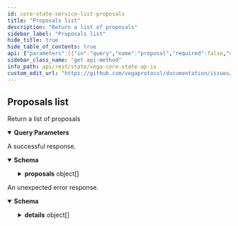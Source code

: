 ```yaml
---
id: core-state-service-list-proposals
title: "Proposals list"
description: "Return a list of proposals"
sidebar_label: "Proposals list"
hide_title: true
hide_table_of_contents: true
api: {"parameters":[{"in":"query","name":"proposal","required":false,"schema":{"type":"string"}},{"in":"query","name":"proposer","required":false,"schema":{"type":"string"}}],"responses":{"200":{"content":{"application/json":{"schema":{"properties":{"proposals":{"items":{"properties":{"errorDetails":{"title":"The detailed error associated to the reason","type":"string"},"id":{"title":"Unique proposal identifier","type":"string"},"partyId":{"title":"Party identifier (public key) of the author (the party submitting the proposal)","type":"string"},"rationale":{"title":"The rationale behind a proposal","description":"The rationale behind a proposal.","properties":{"description":{"description":"Description to show a short title / something in case the link goes offline.\nThis is to be between 0 and 20k unicode characters.\nThis is mandatory for all proposals.","type":"string"},"title":{"description":"Title to be used to give a short description of the proposal in lists.\nThis is to be between 0 and 100 unicode characters.\nThis is mandatory for all proposals.","type":"string"}},"type":"object"},"reason":{"title":"A reason for the current state of the proposal, this may be set in case of REJECTED and FAILED statuses","default":"PROPOSAL_ERROR_UNSPECIFIED","description":"- PROPOSAL_ERROR_UNSPECIFIED: Default value\n - PROPOSAL_ERROR_CLOSE_TIME_TOO_SOON: The specified close time is too early based on network parameters\n - PROPOSAL_ERROR_CLOSE_TIME_TOO_LATE: The specified close time is too late based on network parameters\n - PROPOSAL_ERROR_ENACT_TIME_TOO_SOON: The specified enactment time is too early based on network parameters\n - PROPOSAL_ERROR_ENACT_TIME_TOO_LATE: The specified enactment time is too late based on network parameters\n - PROPOSAL_ERROR_INSUFFICIENT_TOKENS: The proposer for this proposal has insufficient tokens\n - PROPOSAL_ERROR_INVALID_INSTRUMENT_SECURITY: The instrument quote name and base name were the same\n - PROPOSAL_ERROR_NO_PRODUCT: The proposal has no product\n - PROPOSAL_ERROR_UNSUPPORTED_PRODUCT: The specified product is not supported\n - PROPOSAL_ERROR_NO_TRADING_MODE: The proposal has no trading mode\n - PROPOSAL_ERROR_UNSUPPORTED_TRADING_MODE: The proposal has an unsupported trading mode\n - PROPOSAL_ERROR_NODE_VALIDATION_FAILED: The proposal failed node validation\n - PROPOSAL_ERROR_MISSING_BUILTIN_ASSET_FIELD: A field is missing in a builtin asset source\n - PROPOSAL_ERROR_MISSING_ERC20_CONTRACT_ADDRESS: The contract address is missing in the ERC20 asset source\n - PROPOSAL_ERROR_INVALID_ASSET: The asset ID is invalid or does not exist on the Vega network\n - PROPOSAL_ERROR_INCOMPATIBLE_TIMESTAMPS: Proposal terms timestamps are not compatible (Validation < Closing < Enactment)\n - PROPOSAL_ERROR_NO_RISK_PARAMETERS: No risk parameters were specified\n - PROPOSAL_ERROR_NETWORK_PARAMETER_INVALID_KEY: Invalid key in update network parameter proposal\n - PROPOSAL_ERROR_NETWORK_PARAMETER_INVALID_VALUE: Invalid value in update network parameter proposal\n - PROPOSAL_ERROR_NETWORK_PARAMETER_VALIDATION_FAILED: Validation failed for network parameter proposal\n - PROPOSAL_ERROR_OPENING_AUCTION_DURATION_TOO_SMALL: Opening auction duration is less than the network minimum opening auction time\n - PROPOSAL_ERROR_OPENING_AUCTION_DURATION_TOO_LARGE: Opening auction duration is more than the network minimum opening auction time\n - PROPOSAL_ERROR_COULD_NOT_INSTANTIATE_MARKET: Market proposal market could not be instantiated in execution\n - PROPOSAL_ERROR_INVALID_FUTURE_PRODUCT: Market proposal market contained invalid product definition\n - PROPOSAL_ERROR_INVALID_RISK_PARAMETER: Market proposal has invalid risk parameter\n - PROPOSAL_ERROR_MAJORITY_THRESHOLD_NOT_REACHED: Proposal was declined because vote didn't reach the majority threshold required\n - PROPOSAL_ERROR_PARTICIPATION_THRESHOLD_NOT_REACHED: Proposal declined because the participation threshold was not reached\n - PROPOSAL_ERROR_INVALID_ASSET_DETAILS: Asset proposal has invalid asset details\n - PROPOSAL_ERROR_UNKNOWN_TYPE: Proposal is an unknown type\n - PROPOSAL_ERROR_UNKNOWN_RISK_PARAMETER_TYPE: Proposal has an unknown risk parameter type\n - PROPOSAL_ERROR_INVALID_FREEFORM: Validation failed for freeform proposal\n - PROPOSAL_ERROR_INSUFFICIENT_EQUITY_LIKE_SHARE: The party doesn't have enough equity-like share to propose an update on the market\ntargeted by the proposal\n - PROPOSAL_ERROR_INVALID_MARKET: The market targeted by the proposal does not exist or is not eligible for modification\n - PROPOSAL_ERROR_TOO_MANY_MARKET_DECIMAL_PLACES: The market proposal decimal place is higher than the market settlement asset decimal places\n - PROPOSAL_ERROR_TOO_MANY_PRICE_MONITORING_TRIGGERS: The market proposal contains too many price monitoring triggers\n - PROPOSAL_ERROR_ERC20_ADDRESS_ALREADY_IN_USE: The market proposal contains too many price monitoring triggers\n - PROPOSAL_ERROR_LP_PRICE_RANGE_NONPOSITIVE: The LP price range must be larger than 0\n - PROPOSAL_ERROR_LP_PRICE_RANGE_TOO_LARGE: The LP price range must not be larger than 100","enum":["PROPOSAL_ERROR_UNSPECIFIED","PROPOSAL_ERROR_CLOSE_TIME_TOO_SOON","PROPOSAL_ERROR_CLOSE_TIME_TOO_LATE","PROPOSAL_ERROR_ENACT_TIME_TOO_SOON","PROPOSAL_ERROR_ENACT_TIME_TOO_LATE","PROPOSAL_ERROR_INSUFFICIENT_TOKENS","PROPOSAL_ERROR_INVALID_INSTRUMENT_SECURITY","PROPOSAL_ERROR_NO_PRODUCT","PROPOSAL_ERROR_UNSUPPORTED_PRODUCT","PROPOSAL_ERROR_NO_TRADING_MODE","PROPOSAL_ERROR_UNSUPPORTED_TRADING_MODE","PROPOSAL_ERROR_NODE_VALIDATION_FAILED","PROPOSAL_ERROR_MISSING_BUILTIN_ASSET_FIELD","PROPOSAL_ERROR_MISSING_ERC20_CONTRACT_ADDRESS","PROPOSAL_ERROR_INVALID_ASSET","PROPOSAL_ERROR_INCOMPATIBLE_TIMESTAMPS","PROPOSAL_ERROR_NO_RISK_PARAMETERS","PROPOSAL_ERROR_NETWORK_PARAMETER_INVALID_KEY","PROPOSAL_ERROR_NETWORK_PARAMETER_INVALID_VALUE","PROPOSAL_ERROR_NETWORK_PARAMETER_VALIDATION_FAILED","PROPOSAL_ERROR_OPENING_AUCTION_DURATION_TOO_SMALL","PROPOSAL_ERROR_OPENING_AUCTION_DURATION_TOO_LARGE","PROPOSAL_ERROR_COULD_NOT_INSTANTIATE_MARKET","PROPOSAL_ERROR_INVALID_FUTURE_PRODUCT","PROPOSAL_ERROR_INVALID_RISK_PARAMETER","PROPOSAL_ERROR_MAJORITY_THRESHOLD_NOT_REACHED","PROPOSAL_ERROR_PARTICIPATION_THRESHOLD_NOT_REACHED","PROPOSAL_ERROR_INVALID_ASSET_DETAILS","PROPOSAL_ERROR_UNKNOWN_TYPE","PROPOSAL_ERROR_UNKNOWN_RISK_PARAMETER_TYPE","PROPOSAL_ERROR_INVALID_FREEFORM","PROPOSAL_ERROR_INSUFFICIENT_EQUITY_LIKE_SHARE","PROPOSAL_ERROR_INVALID_MARKET","PROPOSAL_ERROR_TOO_MANY_MARKET_DECIMAL_PLACES","PROPOSAL_ERROR_TOO_MANY_PRICE_MONITORING_TRIGGERS","PROPOSAL_ERROR_ERC20_ADDRESS_ALREADY_IN_USE","PROPOSAL_ERROR_LP_PRICE_RANGE_NONPOSITIVE","PROPOSAL_ERROR_LP_PRICE_RANGE_TOO_LARGE"],"type":"string"},"reference":{"title":"Proposal reference","type":"string"},"requiredLiquidityProviderMajority":{"title":"The require majority from liquidity providers, optional (required for market update proposal)","type":"string"},"requiredLiquidityProviderParticipation":{"title":"The required participation from liquidity providers, optional (required for market update proposal)","type":"string"},"requiredMajority":{"title":"The required majority for this proposal","type":"string"},"requiredParticipation":{"title":"The required vote participation for this proposal","type":"string"},"state":{"title":"Proposal state - See (Proposal.State)[#vega.Proposal.State] definition","default":"STATE_UNSPECIFIED","description":"- STATE_UNSPECIFIED: Default value, always invalid\n - STATE_FAILED: Proposal enactment has failed - even though proposal has passed, its execution could not be performed\n - STATE_OPEN: Proposal is open for voting\n - STATE_PASSED: Proposal has gained enough support to be executed\n - STATE_REJECTED: Proposal wasn't accepted (proposal terms failed validation due to wrong configuration or failing to meet network requirements)\n - STATE_DECLINED: Proposal didn't get enough votes (either failing to gain required participation or majority level)\n - STATE_ENACTED: Proposal enacted\n - STATE_WAITING_FOR_NODE_VOTE: Waiting for node validation of the proposal","enum":["STATE_UNSPECIFIED","STATE_FAILED","STATE_OPEN","STATE_PASSED","STATE_REJECTED","STATE_DECLINED","STATE_ENACTED","STATE_WAITING_FOR_NODE_VOTE"],"type":"string"},"terms":{"title":"Proposal configuration and the actual change that is meant to be executed when proposal is enacted","properties":{"closingTimestamp":{"format":"int64","title":"Timestamp (Unix time in seconds) when voting closes for this proposal,\nconstrained by `minClose` and `maxClose` network parameters","type":"string"},"enactmentTimestamp":{"format":"int64","title":"Timestamp (Unix time in seconds) when proposal gets enacted (if passed),\nconstrained by `minEnact` and `maxEnact` network parameters","type":"string"},"newAsset":{"title":"Proposal change for creating new assets on Vega","properties":{"changes":{"title":"The configuration of the new asset","properties":{"builtinAsset":{"title":"A built-in asset","properties":{"maxFaucetAmountMint":{"title":"Maximum amount that can be requested by a party through the built-in asset faucet at a time","type":"string"}},"type":"object"},"decimals":{"format":"uint64","title":"Number of decimal / precision handled by this asset","type":"string"},"erc20":{"title":"An Ethereum ERC20 asset","properties":{"contractAddress":{"title":"The address of the contract for the token, on the ethereum network","type":"string"},"lifetimeLimit":{"title":"The lifetime limits deposit per address\nnote: this is a temporary measure that can be changed by governance","type":"string"},"withdrawThreshold":{"title":"The maximum you can withdraw instantly. All withdrawals over the threshold will be delayed by the withdrawal delay.\nThere’s no limit on the size of a withdrawal\nnote: this is a temporary measure that can be changed by governance","type":"string"}},"type":"object"},"name":{"title":"Name of the asset (e.g: Great British Pound)","type":"string"},"quantum":{"title":"The minimum economically meaningful amount in the asset","type":"string"},"symbol":{"title":"Symbol of the asset (e.g: GBP)","type":"string"}},"type":"object"}},"type":"object"},"newFreeform":{"title":"Proposal change for a freeform request, which can be voted on but does not change the behaviour of the system,\nand can be used to gauge community sentiment","description":"Freeform proposal\nThis message is just used as a placeholder to sort out the nature of the\nproposal once parsed.","type":"object"},"newMarket":{"title":"Proposal change for creating new market on Vega","properties":{"changes":{"title":"The configuration of the new market","properties":{"decimalPlaces":{"format":"uint64","title":"Decimal places used for the new market, sets the smallest price increment on the book","type":"string"},"instrument":{"title":"New market instrument configuration","properties":{"code":{"title":"Instrument code, human-readable shortcode used to describe the instrument","type":"string"},"future":{"title":"Future","properties":{"dataSourceSpecBinding":{"title":"The binding between the data source spec and the settlement data","properties":{"settlementDataProperty":{"description":"settlement_data_property holds the name of the property in the source data\nthat should be used as settlement data.\nIf it is set to \"prices.BTC.value\", then the Future will use the value of\nthis property as settlement data.","type":"string"},"tradingTerminationProperty":{"title":"the name of the property in the data source data that signals termination of trading","type":"string"}},"type":"object"},"dataSourceSpecForSettlementData":{"description":"DataSourceDefinition represents the top level object that deals with data sources.\nDataSourceDefinition can be external or internal, with whatever number of data sources are defined\nfor each type in the child objects below.","properties":{"external":{"description":"DataSourceDefinitionExternal is the top level object used for all external data sources.\nIt contains one of any of the defined `SourceType` variants.","properties":{"oracle":{"description":"All types of external data sources use the same configuration set for meeting requirements\nin order for the data to be useful for Vega - valid signatures and matching filters.","properties":{"filters":{"description":"filters describes which source data are considered of interest or not for\nthe product (or the risk model).","items":{"description":"Filter describes the conditions under which a data source data is considered of\ninterest or not.","properties":{"conditions":{"description":"conditions are the conditions that should be matched by the data to be\nconsidered of interest.","items":{"properties":{"operator":{"description":"comparator is the type of comparison to make on the value.","default":"OPERATOR_UNSPECIFIED","enum":["OPERATOR_UNSPECIFIED","OPERATOR_EQUALS","OPERATOR_GREATER_THAN","OPERATOR_GREATER_THAN_OR_EQUAL","OPERATOR_LESS_THAN","OPERATOR_LESS_THAN_OR_EQUAL"],"type":"string"},"value":{"description":"value is used by the comparator.","type":"string"}},"title":"Condition describes the condition that must be validated by the network","type":"object"},"type":"array"},"key":{"description":"key is the data source data property key targeted by the filter.","properties":{"name":{"description":"name is the name of the property.","type":"string"},"numberDecimalPlaces":{"format":"uint64","title":"An optional decimal place to be be applied on the provided value\nvalid only for PropertyType of type DECIMAL and INTEGER","type":"string"},"type":{"description":"type is the type of the property.","default":"TYPE_UNSPECIFIED","enum":["TYPE_UNSPECIFIED","TYPE_EMPTY","TYPE_INTEGER","TYPE_STRING","TYPE_BOOLEAN","TYPE_DECIMAL","TYPE_TIMESTAMP"],"type":"string"}},"type":"object"}},"type":"object"},"type":"array"},"signers":{"description":"signers is the list of authorized signatures that signed the data for this\nsource. All the signatures in the data source data should be contained in this\nexternal source. All the signatures in the data should be contained in this list.","items":{"properties":{"ethAddress":{"title":"in case of an open oracle - Ethereum address will be submitted","properties":{"address":{"type":"string"}},"type":"object"},"pubKey":{"description":"pubKeys is the list of authorized public keys that signed the data for this\nsource. All the public keys in the data should be contained in these\npublic keys.","properties":{"key":{"type":"string"}},"type":"object"}},"type":"object"},"type":"array"}},"type":"object"}},"type":"object"},"internal":{"description":"DataSourceDefinitionInternal is the top level object used for all internal data sources.\nIt contains one of any of the defined `SourceType` variants.","properties":{"time":{"description":"DataSourceSpecConfigurationTime is the internal data source used for emitting timestamps.","properties":{"conditions":{"description":"Conditions that the timestamps should meet in order to be considered.","items":{"properties":{"operator":{"description":"comparator is the type of comparison to make on the value.","default":"OPERATOR_UNSPECIFIED","enum":["OPERATOR_UNSPECIFIED","OPERATOR_EQUALS","OPERATOR_GREATER_THAN","OPERATOR_GREATER_THAN_OR_EQUAL","OPERATOR_LESS_THAN","OPERATOR_LESS_THAN_OR_EQUAL"],"type":"string"},"value":{"description":"value is used by the comparator.","type":"string"}},"title":"Condition describes the condition that must be validated by the network","type":"object"},"type":"array"}},"type":"object"}},"type":"object"}},"type":"object","title":"The data source spec describing the data source for settlement"},"dataSourceSpecForTradingTermination":{"description":"DataSourceDefinition represents the top level object that deals with data sources.\nDataSourceDefinition can be external or internal, with whatever number of data sources are defined\nfor each type in the child objects below.","properties":{"external":{"description":"DataSourceDefinitionExternal is the top level object used for all external data sources.\nIt contains one of any of the defined `SourceType` variants.","properties":{"oracle":{"description":"All types of external data sources use the same configuration set for meeting requirements\nin order for the data to be useful for Vega - valid signatures and matching filters.","properties":{"filters":{"description":"filters describes which source data are considered of interest or not for\nthe product (or the risk model).","items":{"description":"Filter describes the conditions under which a data source data is considered of\ninterest or not.","properties":{"conditions":{"description":"conditions are the conditions that should be matched by the data to be\nconsidered of interest.","items":{"properties":{"operator":{"description":"comparator is the type of comparison to make on the value.","default":"OPERATOR_UNSPECIFIED","enum":["OPERATOR_UNSPECIFIED","OPERATOR_EQUALS","OPERATOR_GREATER_THAN","OPERATOR_GREATER_THAN_OR_EQUAL","OPERATOR_LESS_THAN","OPERATOR_LESS_THAN_OR_EQUAL"],"type":"string"},"value":{"description":"value is used by the comparator.","type":"string"}},"title":"Condition describes the condition that must be validated by the network","type":"object"},"type":"array"},"key":{"description":"key is the data source data property key targeted by the filter.","properties":{"name":{"description":"name is the name of the property.","type":"string"},"numberDecimalPlaces":{"format":"uint64","title":"An optional decimal place to be be applied on the provided value\nvalid only for PropertyType of type DECIMAL and INTEGER","type":"string"},"type":{"description":"type is the type of the property.","default":"TYPE_UNSPECIFIED","enum":["TYPE_UNSPECIFIED","TYPE_EMPTY","TYPE_INTEGER","TYPE_STRING","TYPE_BOOLEAN","TYPE_DECIMAL","TYPE_TIMESTAMP"],"type":"string"}},"type":"object"}},"type":"object"},"type":"array"},"signers":{"description":"signers is the list of authorized signatures that signed the data for this\nsource. All the signatures in the data source data should be contained in this\nexternal source. All the signatures in the data should be contained in this list.","items":{"properties":{"ethAddress":{"title":"in case of an open oracle - Ethereum address will be submitted","properties":{"address":{"type":"string"}},"type":"object"},"pubKey":{"description":"pubKeys is the list of authorized public keys that signed the data for this\nsource. All the public keys in the data should be contained in these\npublic keys.","properties":{"key":{"type":"string"}},"type":"object"}},"type":"object"},"type":"array"}},"type":"object"}},"type":"object"},"internal":{"description":"DataSourceDefinitionInternal is the top level object used for all internal data sources.\nIt contains one of any of the defined `SourceType` variants.","properties":{"time":{"description":"DataSourceSpecConfigurationTime is the internal data source used for emitting timestamps.","properties":{"conditions":{"description":"Conditions that the timestamps should meet in order to be considered.","items":{"properties":{"operator":{"description":"comparator is the type of comparison to make on the value.","default":"OPERATOR_UNSPECIFIED","enum":["OPERATOR_UNSPECIFIED","OPERATOR_EQUALS","OPERATOR_GREATER_THAN","OPERATOR_GREATER_THAN_OR_EQUAL","OPERATOR_LESS_THAN","OPERATOR_LESS_THAN_OR_EQUAL"],"type":"string"},"value":{"description":"value is used by the comparator.","type":"string"}},"title":"Condition describes the condition that must be validated by the network","type":"object"},"type":"array"}},"type":"object"}},"type":"object"}},"type":"object","title":"The external data source spec describing the data source of trading termination"},"quoteName":{"title":"Product quote name","type":"string"},"settlementAsset":{"title":"Asset ID for the product's settlement asset","type":"string"}},"type":"object"},"name":{"title":"Instrument name","type":"string"}},"type":"object"},"liquidityMonitoringParameters":{"title":"Liquidity monitoring parameters","properties":{"auctionExtension":{"format":"int64","title":"Specifies by how many seconds an auction should be extended if leaving the auction were to trigger a liquidity auction","type":"string"},"targetStakeParameters":{"title":"Specifies parameters related to target stake calculation","properties":{"scalingFactor":{"format":"double","title":"Specifies scaling factors used in target stake calculation","type":"number"},"timeWindow":{"format":"int64","title":"Specifies length of time window expressed in seconds for target stake calculation","type":"string"}},"type":"object"},"triggeringRatio":{"title":"Specifies the triggering ratio for entering liquidity auction","type":"string"}},"type":"object"},"logNormal":{"title":"Log normal risk model parameters, valid only if MODEL_LOG_NORMAL is selected","properties":{"params":{"title":"Risk model parameters for log normal","properties":{"mu":{"format":"double","title":"Mu parameter, annualised growth rate of the underlying asset","type":"number"},"r":{"format":"double","title":"R parameter, annualised growth rate of the risk-free asset, used for discounting of future cash flows, can be any real number","type":"number"},"sigma":{"format":"double","title":"Sigma parameter, annualised volatility of the underlying asset, must be a strictly non-negative real number","type":"number"}},"type":"object"},"riskAversionParameter":{"format":"double","title":"Risk Aversion Parameter","type":"number"},"tau":{"format":"double","title":"Tau parameter of the risk model, projection horizon measured as a year fraction used in the expected shortfall calculation to obtain the maintenance margin, must be a strictly non-negative real number","type":"number"}},"type":"object"},"lpPriceRange":{"title":"Percentage move up and down from the mid price which specifies the range of \nprice levels over which automated liquidity provision orders will be deployed","type":"string"},"metadata":{"items":{"type":"string"},"title":"Optional new market metadata, tags","type":"array"},"positionDecimalPlaces":{"format":"int64","title":"Decimal places for order sizes, sets what size the smallest order / position on the market can be","type":"string"},"priceMonitoringParameters":{"title":"Price monitoring parameters","properties":{"triggers":{"items":{"properties":{"auctionExtension":{"format":"int64","title":"Price monitoring auction extension duration in seconds should the price\nbreach its theoretical level over the specified horizon at the specified\nprobability level","type":"string"},"horizon":{"format":"int64","title":"Price monitoring projection horizon τ in seconds","type":"string"},"probability":{"title":"Price monitoring probability level p","type":"string"}},"title":"PriceMonitoringTrigger holds together price projection horizon τ, probability level p, and auction extension duration","type":"object"},"type":"array"}},"type":"object"},"simple":{"title":"Simple risk model parameters, valid only if MODEL_SIMPLE is selected","properties":{"factorLong":{"format":"double","title":"Pre-defined risk factor value for long","type":"number"},"factorShort":{"format":"double","title":"Pre-defined risk factor value for short","type":"number"},"maxMoveUp":{"format":"double","title":"Pre-defined maximum price move up that the model considers as valid","type":"number"},"minMoveDown":{"format":"double","title":"Pre-defined minimum price move down that the model considers as valid","type":"number"},"probabilityOfTrading":{"format":"double","title":"Pre-defined constant probability of trading","type":"number"}},"type":"object"}},"type":"object"}},"type":"object"},"updateAsset":{"title":"Proposal change for updating an asset","properties":{"assetId":{"title":"The ID of the asset to be updated","type":"string"},"changes":{"title":"The changes to apply on an existing asset","description":"The changes to apply on an existing asset.","properties":{"erc20":{"title":"An Ethereum ERC20 asset","properties":{"lifetimeLimit":{"title":"The lifetime limits deposit per address.\nThis will be interpreted against the asset decimals.\nnote: this is a temporary measure that can be changed by governance","type":"string"},"withdrawThreshold":{"title":"The maximum you can withdraw instantly. All withdrawals over the threshold will be delayed by the withdrawal delay.\nThere’s no limit on the size of a withdrawal\nnote: this is a temporary measure that can be changed by governance","type":"string"}},"type":"object"},"quantum":{"title":"The minimum economically meaningful amount in the asset","type":"string"}},"type":"object"}},"type":"object"},"updateMarket":{"title":"Proposal change for modifying an existing market on Vega","properties":{"changes":{"title":"The updated configuration of the market","properties":{"instrument":{"title":"Updated market instrument configuration","properties":{"code":{"title":"Instrument code, human-readable shortcode used to describe the instrument","type":"string"},"future":{"title":"Future","properties":{"dataSourceSpecBinding":{"title":"The binding between the data source spec and the settlement data","properties":{"settlementDataProperty":{"description":"settlement_data_property holds the name of the property in the source data\nthat should be used as settlement data.\nIf it is set to \"prices.BTC.value\", then the Future will use the value of\nthis property as settlement data.","type":"string"},"tradingTerminationProperty":{"title":"the name of the property in the data source data that signals termination of trading","type":"string"}},"type":"object"},"dataSourceSpecForSettlementData":{"description":"DataSourceDefinition represents the top level object that deals with data sources.\nDataSourceDefinition can be external or internal, with whatever number of data sources are defined\nfor each type in the child objects below.","properties":{"external":{"description":"DataSourceDefinitionExternal is the top level object used for all external data sources.\nIt contains one of any of the defined `SourceType` variants.","properties":{"oracle":{"description":"All types of external data sources use the same configuration set for meeting requirements\nin order for the data to be useful for Vega - valid signatures and matching filters.","properties":{"filters":{"description":"filters describes which source data are considered of interest or not for\nthe product (or the risk model).","items":{"description":"Filter describes the conditions under which a data source data is considered of\ninterest or not.","properties":{"conditions":{"description":"conditions are the conditions that should be matched by the data to be\nconsidered of interest.","items":{"properties":{"operator":{"description":"comparator is the type of comparison to make on the value.","default":"OPERATOR_UNSPECIFIED","enum":["OPERATOR_UNSPECIFIED","OPERATOR_EQUALS","OPERATOR_GREATER_THAN","OPERATOR_GREATER_THAN_OR_EQUAL","OPERATOR_LESS_THAN","OPERATOR_LESS_THAN_OR_EQUAL"],"type":"string"},"value":{"description":"value is used by the comparator.","type":"string"}},"title":"Condition describes the condition that must be validated by the network","type":"object"},"type":"array"},"key":{"description":"key is the data source data property key targeted by the filter.","properties":{"name":{"description":"name is the name of the property.","type":"string"},"numberDecimalPlaces":{"format":"uint64","title":"An optional decimal place to be be applied on the provided value\nvalid only for PropertyType of type DECIMAL and INTEGER","type":"string"},"type":{"description":"type is the type of the property.","default":"TYPE_UNSPECIFIED","enum":["TYPE_UNSPECIFIED","TYPE_EMPTY","TYPE_INTEGER","TYPE_STRING","TYPE_BOOLEAN","TYPE_DECIMAL","TYPE_TIMESTAMP"],"type":"string"}},"type":"object"}},"type":"object"},"type":"array"},"signers":{"description":"signers is the list of authorized signatures that signed the data for this\nsource. All the signatures in the data source data should be contained in this\nexternal source. All the signatures in the data should be contained in this list.","items":{"properties":{"ethAddress":{"title":"in case of an open oracle - Ethereum address will be submitted","properties":{"address":{"type":"string"}},"type":"object"},"pubKey":{"description":"pubKeys is the list of authorized public keys that signed the data for this\nsource. All the public keys in the data should be contained in these\npublic keys.","properties":{"key":{"type":"string"}},"type":"object"}},"type":"object"},"type":"array"}},"type":"object"}},"type":"object"},"internal":{"description":"DataSourceDefinitionInternal is the top level object used for all internal data sources.\nIt contains one of any of the defined `SourceType` variants.","properties":{"time":{"description":"DataSourceSpecConfigurationTime is the internal data source used for emitting timestamps.","properties":{"conditions":{"description":"Conditions that the timestamps should meet in order to be considered.","items":{"properties":{"operator":{"description":"comparator is the type of comparison to make on the value.","default":"OPERATOR_UNSPECIFIED","enum":["OPERATOR_UNSPECIFIED","OPERATOR_EQUALS","OPERATOR_GREATER_THAN","OPERATOR_GREATER_THAN_OR_EQUAL","OPERATOR_LESS_THAN","OPERATOR_LESS_THAN_OR_EQUAL"],"type":"string"},"value":{"description":"value is used by the comparator.","type":"string"}},"title":"Condition describes the condition that must be validated by the network","type":"object"},"type":"array"}},"type":"object"}},"type":"object"}},"type":"object","title":"The data source spec describing the data of settlement data"},"dataSourceSpecForTradingTermination":{"description":"DataSourceDefinition represents the top level object that deals with data sources.\nDataSourceDefinition can be external or internal, with whatever number of data sources are defined\nfor each type in the child objects below.","properties":{"external":{"description":"DataSourceDefinitionExternal is the top level object used for all external data sources.\nIt contains one of any of the defined `SourceType` variants.","properties":{"oracle":{"description":"All types of external data sources use the same configuration set for meeting requirements\nin order for the data to be useful for Vega - valid signatures and matching filters.","properties":{"filters":{"description":"filters describes which source data are considered of interest or not for\nthe product (or the risk model).","items":{"description":"Filter describes the conditions under which a data source data is considered of\ninterest or not.","properties":{"conditions":{"description":"conditions are the conditions that should be matched by the data to be\nconsidered of interest.","items":{"properties":{"operator":{"description":"comparator is the type of comparison to make on the value.","default":"OPERATOR_UNSPECIFIED","enum":["OPERATOR_UNSPECIFIED","OPERATOR_EQUALS","OPERATOR_GREATER_THAN","OPERATOR_GREATER_THAN_OR_EQUAL","OPERATOR_LESS_THAN","OPERATOR_LESS_THAN_OR_EQUAL"],"type":"string"},"value":{"description":"value is used by the comparator.","type":"string"}},"title":"Condition describes the condition that must be validated by the network","type":"object"},"type":"array"},"key":{"description":"key is the data source data property key targeted by the filter.","properties":{"name":{"description":"name is the name of the property.","type":"string"},"numberDecimalPlaces":{"format":"uint64","title":"An optional decimal place to be be applied on the provided value\nvalid only for PropertyType of type DECIMAL and INTEGER","type":"string"},"type":{"description":"type is the type of the property.","default":"TYPE_UNSPECIFIED","enum":["TYPE_UNSPECIFIED","TYPE_EMPTY","TYPE_INTEGER","TYPE_STRING","TYPE_BOOLEAN","TYPE_DECIMAL","TYPE_TIMESTAMP"],"type":"string"}},"type":"object"}},"type":"object"},"type":"array"},"signers":{"description":"signers is the list of authorized signatures that signed the data for this\nsource. All the signatures in the data source data should be contained in this\nexternal source. All the signatures in the data should be contained in this list.","items":{"properties":{"ethAddress":{"title":"in case of an open oracle - Ethereum address will be submitted","properties":{"address":{"type":"string"}},"type":"object"},"pubKey":{"description":"pubKeys is the list of authorized public keys that signed the data for this\nsource. All the public keys in the data should be contained in these\npublic keys.","properties":{"key":{"type":"string"}},"type":"object"}},"type":"object"},"type":"array"}},"type":"object"}},"type":"object"},"internal":{"description":"DataSourceDefinitionInternal is the top level object used for all internal data sources.\nIt contains one of any of the defined `SourceType` variants.","properties":{"time":{"description":"DataSourceSpecConfigurationTime is the internal data source used for emitting timestamps.","properties":{"conditions":{"description":"Conditions that the timestamps should meet in order to be considered.","items":{"properties":{"operator":{"description":"comparator is the type of comparison to make on the value.","default":"OPERATOR_UNSPECIFIED","enum":["OPERATOR_UNSPECIFIED","OPERATOR_EQUALS","OPERATOR_GREATER_THAN","OPERATOR_GREATER_THAN_OR_EQUAL","OPERATOR_LESS_THAN","OPERATOR_LESS_THAN_OR_EQUAL"],"type":"string"},"value":{"description":"value is used by the comparator.","type":"string"}},"title":"Condition describes the condition that must be validated by the network","type":"object"},"type":"array"}},"type":"object"}},"type":"object"}},"type":"object","title":"The data source spec describing the data source for trading termination"},"quoteName":{"title":"Human-readable name/abbreviation of the quote name","type":"string"}},"type":"object"}},"type":"object"},"liquidityMonitoringParameters":{"title":"Liquidity monitoring parameters","properties":{"auctionExtension":{"format":"int64","title":"Specifies by how many seconds an auction should be extended if leaving the auction were to trigger a liquidity auction","type":"string"},"targetStakeParameters":{"title":"Specifies parameters related to target stake calculation","properties":{"scalingFactor":{"format":"double","title":"Specifies scaling factors used in target stake calculation","type":"number"},"timeWindow":{"format":"int64","title":"Specifies length of time window expressed in seconds for target stake calculation","type":"string"}},"type":"object"},"triggeringRatio":{"title":"Specifies the triggering ratio for entering liquidity auction","type":"string"}},"type":"object"},"logNormal":{"title":"Log normal risk model parameters, valid only if MODEL_LOG_NORMAL is selected","properties":{"params":{"title":"Risk model parameters for log normal","properties":{"mu":{"format":"double","title":"Mu parameter, annualised growth rate of the underlying asset","type":"number"},"r":{"format":"double","title":"R parameter, annualised growth rate of the risk-free asset, used for discounting of future cash flows, can be any real number","type":"number"},"sigma":{"format":"double","title":"Sigma parameter, annualised volatility of the underlying asset, must be a strictly non-negative real number","type":"number"}},"type":"object"},"riskAversionParameter":{"format":"double","title":"Risk Aversion Parameter","type":"number"},"tau":{"format":"double","title":"Tau parameter of the risk model, projection horizon measured as a year fraction used in the expected shortfall calculation to obtain the maintenance margin, must be a strictly non-negative real number","type":"number"}},"type":"object"},"lpPriceRange":{"title":"Percentage move up and down from the mid price which specifies the range of \nprice levels over which automated liquidity provision orders will be deployed","type":"string"},"metadata":{"items":{"type":"string"},"title":"Optional market metadata, tags","type":"array"},"priceMonitoringParameters":{"title":"Price monitoring parameters","properties":{"triggers":{"items":{"properties":{"auctionExtension":{"format":"int64","title":"Price monitoring auction extension duration in seconds should the price\nbreach its theoretical level over the specified horizon at the specified\nprobability level","type":"string"},"horizon":{"format":"int64","title":"Price monitoring projection horizon τ in seconds","type":"string"},"probability":{"title":"Price monitoring probability level p","type":"string"}},"title":"PriceMonitoringTrigger holds together price projection horizon τ, probability level p, and auction extension duration","type":"object"},"type":"array"}},"type":"object"},"simple":{"title":"Simple risk model parameters, valid only if MODEL_SIMPLE is selected","properties":{"factorLong":{"format":"double","title":"Pre-defined risk factor value for long","type":"number"},"factorShort":{"format":"double","title":"Pre-defined risk factor value for short","type":"number"},"maxMoveUp":{"format":"double","title":"Pre-defined maximum price move up that the model considers as valid","type":"number"},"minMoveDown":{"format":"double","title":"Pre-defined minimum price move down that the model considers as valid","type":"number"},"probabilityOfTrading":{"format":"double","title":"Pre-defined constant probability of trading","type":"number"}},"type":"object"}},"type":"object"},"marketId":{"title":"The identifier of the market to update","type":"string"}},"type":"object"},"updateNetworkParameter":{"title":"Proposal change for updating Vega network parameters","properties":{"changes":{"properties":{"key":{"title":"The unique key","type":"string"},"value":{"title":"The value for the network parameter","type":"string"}},"title":"Represents a network parameter on Vega","type":"object"}},"type":"object"},"validationTimestamp":{"format":"int64","title":"Validation timestamp (Unix time in seconds)","type":"string"}},"type":"object"},"timestamp":{"format":"int64","title":"Proposal timestamp for date and time (in nanoseconds) when proposal was submitted to the network","type":"string"}},"title":"Governance proposal","type":"object"},"type":"array"}},"type":"object"}}},"description":"A successful response."},"default":{"content":{"application/json":{"schema":{"properties":{"code":{"format":"int32","type":"integer"},"details":{"items":{"additionalProperties":{},"properties":{"@type":{"type":"string"}},"type":"object"},"type":"array"},"message":{"type":"string"}},"type":"object"}}},"description":"An unexpected error response."}},"tags":["CoreStateService"],"description":"Return a list of proposals","operationId":"CoreStateService_ListProposals","method":"get","path":"/proposals","servers":[{"url":"https://n06.testnet.vega.xyz","description":"n06"},{"url":"https://n08.testnet.vega.xyz","description":"n08"},{"url":"https://n11.testnet.vega.xyz","description":"n11"},{"url":"https://n12.testnet.vega.xyz","description":"n12"}],"info":{"title":"Vega core state APIs","version":"v0.67.2"},"postman":{"name":"Proposals list","description":{"content":"Return a list of proposals","type":"text/plain"},"url":{"path":["proposals"],"host":["{{baseUrl}}"],"query":[{"disabled":false,"key":"proposal","value":""},{"disabled":false,"key":"proposer","value":""}],"variable":[]},"header":[{"key":"Accept","value":"application/json"}],"method":"GET"}}
sidebar_class_name: "get api-method"
info_path: api/rest/state/vega-core-state-ap-is
custom_edit_url: "https://github.com/vegaprotocol/documentation/issues/new?labels=documentation&title=[Documentation] Requesting changes to 'Proposals list' (core-state-service-list-proposals)"
---
```



## Proposals list



Return a list of proposals

<details style={{"marginBottom":"1rem"}} data-collapsed={false} open={true}><summary style={{}}><strong>Query Parameters</strong></summary><div><ul><ParamsItem className={"paramsItem"} param={{"in":"query","name":"proposal","required":false,"schema":{"type":"string"}}}></ParamsItem><ParamsItem className={"paramsItem"} param={{"in":"query","name":"proposer","required":false,"schema":{"type":"string"}}}></ParamsItem></ul></div></details><div><ApiTabs><TabItem label={"200"} value={"200"}><div>

A successful response.

</div><div><MimeTabs schemaType={"response"}><TabItem label={"application/json"} value={"application/json"}><SchemaTabs><TabItem label={"Schema"} value={"Schema"}><details style={{}} data-collapsed={false} open={true}><summary style={{"textAlign":"left"}}><strong>Schema</strong></summary><div style={{"textAlign":"left","marginLeft":"1rem"}}></div><ul style={{"marginLeft":"1rem"}}><SchemaItem collapsible={true} className={"schemaItem"}><details style={{}}><summary style={{}}><strong>proposals</strong><span style={{"opacity":"0.6"}}> object[]</span></summary><div style={{"marginLeft":"1rem"}}><SchemaItem collapsible={false} name={"errorDetails"} required={false} schemaDescription={undefined} schemaName={"The detailed error associated to the reason"} qualifierMessage={undefined} defaultValue={undefined}></SchemaItem><SchemaItem collapsible={false} name={"id"} required={false} schemaDescription={undefined} schemaName={"Unique proposal identifier"} qualifierMessage={undefined} defaultValue={undefined}></SchemaItem><SchemaItem collapsible={false} name={"partyId"} required={false} schemaDescription={undefined} schemaName={"Party identifier (public key) of the author (the party submitting the proposal)"} qualifierMessage={undefined} defaultValue={undefined}></SchemaItem><SchemaItem collapsible={true} className={"schemaItem"}><details style={{}}><summary style={{}}><strong>rationale</strong><span style={{"opacity":"0.6"}}> object</span></summary><div style={{"marginLeft":"1rem"}}><div style={{"marginTop":".5rem","marginBottom":".5rem"}}>

The rationale behind a proposal.

</div><SchemaItem collapsible={false} name={"description"} required={false} schemaDescription={"Description to show a short title / something in case the link goes offline.\nThis is to be between 0 and 20k unicode characters.\nThis is mandatory for all proposals."} schemaName={"string"} qualifierMessage={undefined} defaultValue={undefined}></SchemaItem><SchemaItem collapsible={false} name={"title"} required={false} schemaDescription={"Title to be used to give a short description of the proposal in lists.\nThis is to be between 0 and 100 unicode characters.\nThis is mandatory for all proposals."} schemaName={"string"} qualifierMessage={undefined} defaultValue={undefined}></SchemaItem></div></details></SchemaItem><SchemaItem collapsible={false} name={"reason"} required={false} schemaDescription={"- PROPOSAL_ERROR_UNSPECIFIED: Default value\n - PROPOSAL_ERROR_CLOSE_TIME_TOO_SOON: The specified close time is too early based on network parameters\n - PROPOSAL_ERROR_CLOSE_TIME_TOO_LATE: The specified close time is too late based on network parameters\n - PROPOSAL_ERROR_ENACT_TIME_TOO_SOON: The specified enactment time is too early based on network parameters\n - PROPOSAL_ERROR_ENACT_TIME_TOO_LATE: The specified enactment time is too late based on network parameters\n - PROPOSAL_ERROR_INSUFFICIENT_TOKENS: The proposer for this proposal has insufficient tokens\n - PROPOSAL_ERROR_INVALID_INSTRUMENT_SECURITY: The instrument quote name and base name were the same\n - PROPOSAL_ERROR_NO_PRODUCT: The proposal has no product\n - PROPOSAL_ERROR_UNSUPPORTED_PRODUCT: The specified product is not supported\n - PROPOSAL_ERROR_NO_TRADING_MODE: The proposal has no trading mode\n - PROPOSAL_ERROR_UNSUPPORTED_TRADING_MODE: The proposal has an unsupported trading mode\n - PROPOSAL_ERROR_NODE_VALIDATION_FAILED: The proposal failed node validation\n - PROPOSAL_ERROR_MISSING_BUILTIN_ASSET_FIELD: A field is missing in a builtin asset source\n - PROPOSAL_ERROR_MISSING_ERC20_CONTRACT_ADDRESS: The contract address is missing in the ERC20 asset source\n - PROPOSAL_ERROR_INVALID_ASSET: The asset ID is invalid or does not exist on the Vega network\n - PROPOSAL_ERROR_INCOMPATIBLE_TIMESTAMPS: Proposal terms timestamps are not compatible (Validation < Closing < Enactment)\n - PROPOSAL_ERROR_NO_RISK_PARAMETERS: No risk parameters were specified\n - PROPOSAL_ERROR_NETWORK_PARAMETER_INVALID_KEY: Invalid key in update network parameter proposal\n - PROPOSAL_ERROR_NETWORK_PARAMETER_INVALID_VALUE: Invalid value in update network parameter proposal\n - PROPOSAL_ERROR_NETWORK_PARAMETER_VALIDATION_FAILED: Validation failed for network parameter proposal\n - PROPOSAL_ERROR_OPENING_AUCTION_DURATION_TOO_SMALL: Opening auction duration is less than the network minimum opening auction time\n - PROPOSAL_ERROR_OPENING_AUCTION_DURATION_TOO_LARGE: Opening auction duration is more than the network minimum opening auction time\n - PROPOSAL_ERROR_COULD_NOT_INSTANTIATE_MARKET: Market proposal market could not be instantiated in execution\n - PROPOSAL_ERROR_INVALID_FUTURE_PRODUCT: Market proposal market contained invalid product definition\n - PROPOSAL_ERROR_INVALID_RISK_PARAMETER: Market proposal has invalid risk parameter\n - PROPOSAL_ERROR_MAJORITY_THRESHOLD_NOT_REACHED: Proposal was declined because vote didn't reach the majority threshold required\n - PROPOSAL_ERROR_PARTICIPATION_THRESHOLD_NOT_REACHED: Proposal declined because the participation threshold was not reached\n - PROPOSAL_ERROR_INVALID_ASSET_DETAILS: Asset proposal has invalid asset details\n - PROPOSAL_ERROR_UNKNOWN_TYPE: Proposal is an unknown type\n - PROPOSAL_ERROR_UNKNOWN_RISK_PARAMETER_TYPE: Proposal has an unknown risk parameter type\n - PROPOSAL_ERROR_INVALID_FREEFORM: Validation failed for freeform proposal\n - PROPOSAL_ERROR_INSUFFICIENT_EQUITY_LIKE_SHARE: The party doesn't have enough equity-like share to propose an update on the market\ntargeted by the proposal\n - PROPOSAL_ERROR_INVALID_MARKET: The market targeted by the proposal does not exist or is not eligible for modification\n - PROPOSAL_ERROR_TOO_MANY_MARKET_DECIMAL_PLACES: The market proposal decimal place is higher than the market settlement asset decimal places\n - PROPOSAL_ERROR_TOO_MANY_PRICE_MONITORING_TRIGGERS: The market proposal contains too many price monitoring triggers\n - PROPOSAL_ERROR_ERC20_ADDRESS_ALREADY_IN_USE: The market proposal contains too many price monitoring triggers\n - PROPOSAL_ERROR_LP_PRICE_RANGE_NONPOSITIVE: The LP price range must be larger than 0\n - PROPOSAL_ERROR_LP_PRICE_RANGE_TOO_LARGE: The LP price range must not be larger than 100"} schemaName={"A reason for the current state of the proposal, this may be set in case of REJECTED and FAILED statuses"} qualifierMessage={"**Possible values:** [`PROPOSAL_ERROR_UNSPECIFIED`, `PROPOSAL_ERROR_CLOSE_TIME_TOO_SOON`, `PROPOSAL_ERROR_CLOSE_TIME_TOO_LATE`, `PROPOSAL_ERROR_ENACT_TIME_TOO_SOON`, `PROPOSAL_ERROR_ENACT_TIME_TOO_LATE`, `PROPOSAL_ERROR_INSUFFICIENT_TOKENS`, `PROPOSAL_ERROR_INVALID_INSTRUMENT_SECURITY`, `PROPOSAL_ERROR_NO_PRODUCT`, `PROPOSAL_ERROR_UNSUPPORTED_PRODUCT`, `PROPOSAL_ERROR_NO_TRADING_MODE`, `PROPOSAL_ERROR_UNSUPPORTED_TRADING_MODE`, `PROPOSAL_ERROR_NODE_VALIDATION_FAILED`, `PROPOSAL_ERROR_MISSING_BUILTIN_ASSET_FIELD`, `PROPOSAL_ERROR_MISSING_ERC20_CONTRACT_ADDRESS`, `PROPOSAL_ERROR_INVALID_ASSET`, `PROPOSAL_ERROR_INCOMPATIBLE_TIMESTAMPS`, `PROPOSAL_ERROR_NO_RISK_PARAMETERS`, `PROPOSAL_ERROR_NETWORK_PARAMETER_INVALID_KEY`, `PROPOSAL_ERROR_NETWORK_PARAMETER_INVALID_VALUE`, `PROPOSAL_ERROR_NETWORK_PARAMETER_VALIDATION_FAILED`, `PROPOSAL_ERROR_OPENING_AUCTION_DURATION_TOO_SMALL`, `PROPOSAL_ERROR_OPENING_AUCTION_DURATION_TOO_LARGE`, `PROPOSAL_ERROR_COULD_NOT_INSTANTIATE_MARKET`, `PROPOSAL_ERROR_INVALID_FUTURE_PRODUCT`, `PROPOSAL_ERROR_INVALID_RISK_PARAMETER`, `PROPOSAL_ERROR_MAJORITY_THRESHOLD_NOT_REACHED`, `PROPOSAL_ERROR_PARTICIPATION_THRESHOLD_NOT_REACHED`, `PROPOSAL_ERROR_INVALID_ASSET_DETAILS`, `PROPOSAL_ERROR_UNKNOWN_TYPE`, `PROPOSAL_ERROR_UNKNOWN_RISK_PARAMETER_TYPE`, `PROPOSAL_ERROR_INVALID_FREEFORM`, `PROPOSAL_ERROR_INSUFFICIENT_EQUITY_LIKE_SHARE`, `PROPOSAL_ERROR_INVALID_MARKET`, `PROPOSAL_ERROR_TOO_MANY_MARKET_DECIMAL_PLACES`, `PROPOSAL_ERROR_TOO_MANY_PRICE_MONITORING_TRIGGERS`, `PROPOSAL_ERROR_ERC20_ADDRESS_ALREADY_IN_USE`, `PROPOSAL_ERROR_LP_PRICE_RANGE_NONPOSITIVE`, `PROPOSAL_ERROR_LP_PRICE_RANGE_TOO_LARGE`]"} defaultValue={"PROPOSAL_ERROR_UNSPECIFIED"}></SchemaItem><SchemaItem collapsible={false} name={"reference"} required={false} schemaDescription={undefined} schemaName={"Proposal reference"} qualifierMessage={undefined} defaultValue={undefined}></SchemaItem><SchemaItem collapsible={false} name={"requiredLiquidityProviderMajority"} required={false} schemaDescription={undefined} schemaName={"The require majority from liquidity providers, optional (required for market update proposal)"} qualifierMessage={undefined} defaultValue={undefined}></SchemaItem><SchemaItem collapsible={false} name={"requiredLiquidityProviderParticipation"} required={false} schemaDescription={undefined} schemaName={"The required participation from liquidity providers, optional (required for market update proposal)"} qualifierMessage={undefined} defaultValue={undefined}></SchemaItem><SchemaItem collapsible={false} name={"requiredMajority"} required={false} schemaDescription={undefined} schemaName={"The required majority for this proposal"} qualifierMessage={undefined} defaultValue={undefined}></SchemaItem><SchemaItem collapsible={false} name={"requiredParticipation"} required={false} schemaDescription={undefined} schemaName={"The required vote participation for this proposal"} qualifierMessage={undefined} defaultValue={undefined}></SchemaItem><SchemaItem collapsible={false} name={"state"} required={false} schemaDescription={"- STATE_UNSPECIFIED: Default value, always invalid\n - STATE_FAILED: Proposal enactment has failed - even though proposal has passed, its execution could not be performed\n - STATE_OPEN: Proposal is open for voting\n - STATE_PASSED: Proposal has gained enough support to be executed\n - STATE_REJECTED: Proposal wasn't accepted (proposal terms failed validation due to wrong configuration or failing to meet network requirements)\n - STATE_DECLINED: Proposal didn't get enough votes (either failing to gain required participation or majority level)\n - STATE_ENACTED: Proposal enacted\n - STATE_WAITING_FOR_NODE_VOTE: Waiting for node validation of the proposal"} schemaName={"Proposal state - See (Proposal.State)[#vega.Proposal.State] definition"} qualifierMessage={"**Possible values:** [`STATE_UNSPECIFIED`, `STATE_FAILED`, `STATE_OPEN`, `STATE_PASSED`, `STATE_REJECTED`, `STATE_DECLINED`, `STATE_ENACTED`, `STATE_WAITING_FOR_NODE_VOTE`]"} defaultValue={"STATE_UNSPECIFIED"}></SchemaItem><SchemaItem collapsible={true} className={"schemaItem"}><details style={{}}><summary style={{}}><strong>terms</strong><span style={{"opacity":"0.6"}}> object</span></summary><div style={{"marginLeft":"1rem"}}><SchemaItem collapsible={false} name={"closingTimestamp"} required={false} schemaDescription={undefined} schemaName={"int64"} qualifierMessage={undefined} defaultValue={undefined}></SchemaItem><SchemaItem collapsible={false} name={"enactmentTimestamp"} required={false} schemaDescription={undefined} schemaName={"int64"} qualifierMessage={undefined} defaultValue={undefined}></SchemaItem><SchemaItem collapsible={true} className={"schemaItem"}><details style={{}}><summary style={{}}><strong>newAsset</strong><span style={{"opacity":"0.6"}}> object</span></summary><div style={{"marginLeft":"1rem"}}><SchemaItem collapsible={true} className={"schemaItem"}><details style={{}}><summary style={{}}><strong>changes</strong><span style={{"opacity":"0.6"}}> object</span></summary><div style={{"marginLeft":"1rem"}}><SchemaItem collapsible={true} className={"schemaItem"}><details style={{}}><summary style={{}}><strong>builtinAsset</strong><span style={{"opacity":"0.6"}}> object</span></summary><div style={{"marginLeft":"1rem"}}><SchemaItem collapsible={false} name={"maxFaucetAmountMint"} required={false} schemaDescription={undefined} schemaName={"Maximum amount that can be requested by a party through the built-in asset faucet at a time"} qualifierMessage={undefined} defaultValue={undefined}></SchemaItem></div></details></SchemaItem><SchemaItem collapsible={false} name={"decimals"} required={false} schemaDescription={undefined} schemaName={"uint64"} qualifierMessage={undefined} defaultValue={undefined}></SchemaItem><SchemaItem collapsible={true} className={"schemaItem"}><details style={{}}><summary style={{}}><strong>erc20</strong><span style={{"opacity":"0.6"}}> object</span></summary><div style={{"marginLeft":"1rem"}}><SchemaItem collapsible={false} name={"contractAddress"} required={false} schemaDescription={undefined} schemaName={"The address of the contract for the token, on the ethereum network"} qualifierMessage={undefined} defaultValue={undefined}></SchemaItem><SchemaItem collapsible={false} name={"lifetimeLimit"} required={false} schemaDescription={undefined} schemaName={"The lifetime limits deposit per address\nnote: this is a temporary measure that can be changed by governance"} qualifierMessage={undefined} defaultValue={undefined}></SchemaItem><SchemaItem collapsible={false} name={"withdrawThreshold"} required={false} schemaDescription={undefined} schemaName={"The maximum you can withdraw instantly. All withdrawals over the threshold will be delayed by the withdrawal delay.\nThere’s no limit on the size of a withdrawal\nnote: this is a temporary measure that can be changed by governance"} qualifierMessage={undefined} defaultValue={undefined}></SchemaItem></div></details></SchemaItem><SchemaItem collapsible={false} name={"name"} required={false} schemaDescription={undefined} schemaName={"Name of the asset (e.g: Great British Pound)"} qualifierMessage={undefined} defaultValue={undefined}></SchemaItem><SchemaItem collapsible={false} name={"quantum"} required={false} schemaDescription={undefined} schemaName={"The minimum economically meaningful amount in the asset"} qualifierMessage={undefined} defaultValue={undefined}></SchemaItem><SchemaItem collapsible={false} name={"symbol"} required={false} schemaDescription={undefined} schemaName={"Symbol of the asset (e.g: GBP)"} qualifierMessage={undefined} defaultValue={undefined}></SchemaItem></div></details></SchemaItem></div></details></SchemaItem><SchemaItem collapsible={false} name={"newFreeform"} required={false} schemaDescription={"Freeform proposal\nThis message is just used as a placeholder to sort out the nature of the\nproposal once parsed."} schemaName={"object"} qualifierMessage={undefined} defaultValue={undefined}></SchemaItem><SchemaItem collapsible={true} className={"schemaItem"}><details style={{}}><summary style={{}}><strong>newMarket</strong><span style={{"opacity":"0.6"}}> object</span></summary><div style={{"marginLeft":"1rem"}}><SchemaItem collapsible={true} className={"schemaItem"}><details style={{}}><summary style={{}}><strong>changes</strong><span style={{"opacity":"0.6"}}> object</span></summary><div style={{"marginLeft":"1rem"}}><SchemaItem collapsible={false} name={"decimalPlaces"} required={false} schemaDescription={undefined} schemaName={"uint64"} qualifierMessage={undefined} defaultValue={undefined}></SchemaItem><SchemaItem collapsible={true} className={"schemaItem"}><details style={{}}><summary style={{}}><strong>instrument</strong><span style={{"opacity":"0.6"}}> object</span></summary><div style={{"marginLeft":"1rem"}}><SchemaItem collapsible={false} name={"code"} required={false} schemaDescription={undefined} schemaName={"Instrument code, human-readable shortcode used to describe the instrument"} qualifierMessage={undefined} defaultValue={undefined}></SchemaItem><SchemaItem collapsible={true} className={"schemaItem"}><details style={{}}><summary style={{}}><strong>future</strong><span style={{"opacity":"0.6"}}> object</span></summary><div style={{"marginLeft":"1rem"}}><SchemaItem collapsible={true} className={"schemaItem"}><details style={{}}><summary style={{}}><strong>dataSourceSpecBinding</strong><span style={{"opacity":"0.6"}}> object</span></summary><div style={{"marginLeft":"1rem"}}><SchemaItem collapsible={false} name={"settlementDataProperty"} required={false} schemaDescription={"settlement_data_property holds the name of the property in the source data\nthat should be used as settlement data.\nIf it is set to \"prices.BTC.value\", then the Future will use the value of\nthis property as settlement data."} schemaName={"string"} qualifierMessage={undefined} defaultValue={undefined}></SchemaItem><SchemaItem collapsible={false} name={"tradingTerminationProperty"} required={false} schemaDescription={undefined} schemaName={"the name of the property in the data source data that signals termination of trading"} qualifierMessage={undefined} defaultValue={undefined}></SchemaItem></div></details></SchemaItem><SchemaItem collapsible={true} className={"schemaItem"}><details style={{}}><summary style={{}}><strong>dataSourceSpecForSettlementData</strong><span style={{"opacity":"0.6"}}> object</span></summary><div style={{"marginLeft":"1rem"}}><div style={{"marginTop":".5rem","marginBottom":".5rem"}}>

DataSourceDefinition represents the top level object that deals with data sources.
DataSourceDefinition can be external or internal, with whatever number of data sources are defined
for each type in the child objects below.

</div><SchemaItem collapsible={true} className={"schemaItem"}><details style={{}}><summary style={{}}><strong>external</strong><span style={{"opacity":"0.6"}}> object</span></summary><div style={{"marginLeft":"1rem"}}><div style={{"marginTop":".5rem","marginBottom":".5rem"}}>

DataSourceDefinitionExternal is the top level object used for all external data sources.
It contains one of any of the defined `SourceType` variants.

</div><SchemaItem collapsible={true} className={"schemaItem"}><details style={{}}><summary style={{}}><strong>oracle</strong><span style={{"opacity":"0.6"}}> object</span></summary><div style={{"marginLeft":"1rem"}}><div style={{"marginTop":".5rem","marginBottom":".5rem"}}>

All types of external data sources use the same configuration set for meeting requirements
in order for the data to be useful for Vega - valid signatures and matching filters.

</div><SchemaItem collapsible={true} className={"schemaItem"}><details style={{}}><summary style={{}}><strong>filters</strong><span style={{"opacity":"0.6"}}> object[]</span></summary><div style={{"marginLeft":"1rem"}}><div style={{"marginTop":".5rem","marginBottom":".5rem"}}>

filters describes which source data are considered of interest or not for
the product (or the risk model).

</div><SchemaItem collapsible={true} className={"schemaItem"}><details style={{}}><summary style={{}}><strong>conditions</strong><span style={{"opacity":"0.6"}}> object[]</span></summary><div style={{"marginLeft":"1rem"}}><div style={{"marginTop":".5rem","marginBottom":".5rem"}}>

conditions are the conditions that should be matched by the data to be
considered of interest.

</div><SchemaItem collapsible={false} name={"operator"} required={false} schemaDescription={"comparator is the type of comparison to make on the value."} schemaName={"string"} qualifierMessage={"**Possible values:** [`OPERATOR_UNSPECIFIED`, `OPERATOR_EQUALS`, `OPERATOR_GREATER_THAN`, `OPERATOR_GREATER_THAN_OR_EQUAL`, `OPERATOR_LESS_THAN`, `OPERATOR_LESS_THAN_OR_EQUAL`]"} defaultValue={"OPERATOR_UNSPECIFIED"}></SchemaItem><SchemaItem collapsible={false} name={"value"} required={false} schemaDescription={"value is used by the comparator."} schemaName={"string"} qualifierMessage={undefined} defaultValue={undefined}></SchemaItem></div></details></SchemaItem><SchemaItem collapsible={true} className={"schemaItem"}><details style={{}}><summary style={{}}><strong>key</strong><span style={{"opacity":"0.6"}}> object</span></summary><div style={{"marginLeft":"1rem"}}><div style={{"marginTop":".5rem","marginBottom":".5rem"}}>

key is the data source data property key targeted by the filter.

</div><SchemaItem collapsible={false} name={"name"} required={false} schemaDescription={"name is the name of the property."} schemaName={"string"} qualifierMessage={undefined} defaultValue={undefined}></SchemaItem><SchemaItem collapsible={false} name={"numberDecimalPlaces"} required={false} schemaDescription={undefined} schemaName={"uint64"} qualifierMessage={undefined} defaultValue={undefined}></SchemaItem><SchemaItem collapsible={false} name={"type"} required={false} schemaDescription={"type is the type of the property."} schemaName={"string"} qualifierMessage={"**Possible values:** [`TYPE_UNSPECIFIED`, `TYPE_EMPTY`, `TYPE_INTEGER`, `TYPE_STRING`, `TYPE_BOOLEAN`, `TYPE_DECIMAL`, `TYPE_TIMESTAMP`]"} defaultValue={"TYPE_UNSPECIFIED"}></SchemaItem></div></details></SchemaItem></div></details></SchemaItem><SchemaItem collapsible={true} className={"schemaItem"}><details style={{}}><summary style={{}}><strong>signers</strong><span style={{"opacity":"0.6"}}> object[]</span></summary><div style={{"marginLeft":"1rem"}}><div style={{"marginTop":".5rem","marginBottom":".5rem"}}>

signers is the list of authorized signatures that signed the data for this
source. All the signatures in the data source data should be contained in this
external source. All the signatures in the data should be contained in this list.

</div><SchemaItem collapsible={true} className={"schemaItem"}><details style={{}}><summary style={{}}><strong>ethAddress</strong><span style={{"opacity":"0.6"}}> object</span></summary><div style={{"marginLeft":"1rem"}}><SchemaItem collapsible={false} name={"address"} required={false} schemaDescription={undefined} schemaName={"string"} qualifierMessage={undefined} defaultValue={undefined}></SchemaItem></div></details></SchemaItem><SchemaItem collapsible={true} className={"schemaItem"}><details style={{}}><summary style={{}}><strong>pubKey</strong><span style={{"opacity":"0.6"}}> object</span></summary><div style={{"marginLeft":"1rem"}}><div style={{"marginTop":".5rem","marginBottom":".5rem"}}>

pubKeys is the list of authorized public keys that signed the data for this
source. All the public keys in the data should be contained in these
public keys.

</div><SchemaItem collapsible={false} name={"key"} required={false} schemaDescription={undefined} schemaName={"string"} qualifierMessage={undefined} defaultValue={undefined}></SchemaItem></div></details></SchemaItem></div></details></SchemaItem></div></details></SchemaItem></div></details></SchemaItem><SchemaItem collapsible={true} className={"schemaItem"}><details style={{}}><summary style={{}}><strong>internal</strong><span style={{"opacity":"0.6"}}> object</span></summary><div style={{"marginLeft":"1rem"}}><div style={{"marginTop":".5rem","marginBottom":".5rem"}}>

DataSourceDefinitionInternal is the top level object used for all internal data sources.
It contains one of any of the defined `SourceType` variants.

</div><SchemaItem collapsible={true} className={"schemaItem"}><details style={{}}><summary style={{}}><strong>time</strong><span style={{"opacity":"0.6"}}> object</span></summary><div style={{"marginLeft":"1rem"}}><div style={{"marginTop":".5rem","marginBottom":".5rem"}}>

DataSourceSpecConfigurationTime is the internal data source used for emitting timestamps.

</div><SchemaItem collapsible={true} className={"schemaItem"}><details style={{}}><summary style={{}}><strong>conditions</strong><span style={{"opacity":"0.6"}}> object[]</span></summary><div style={{"marginLeft":"1rem"}}><div style={{"marginTop":".5rem","marginBottom":".5rem"}}>

Conditions that the timestamps should meet in order to be considered.

</div><SchemaItem collapsible={false} name={"operator"} required={false} schemaDescription={"comparator is the type of comparison to make on the value."} schemaName={"string"} qualifierMessage={"**Possible values:** [`OPERATOR_UNSPECIFIED`, `OPERATOR_EQUALS`, `OPERATOR_GREATER_THAN`, `OPERATOR_GREATER_THAN_OR_EQUAL`, `OPERATOR_LESS_THAN`, `OPERATOR_LESS_THAN_OR_EQUAL`]"} defaultValue={"OPERATOR_UNSPECIFIED"}></SchemaItem><SchemaItem collapsible={false} name={"value"} required={false} schemaDescription={"value is used by the comparator."} schemaName={"string"} qualifierMessage={undefined} defaultValue={undefined}></SchemaItem></div></details></SchemaItem></div></details></SchemaItem></div></details></SchemaItem></div></details></SchemaItem><SchemaItem collapsible={true} className={"schemaItem"}><details style={{}}><summary style={{}}><strong>dataSourceSpecForTradingTermination</strong><span style={{"opacity":"0.6"}}> object</span></summary><div style={{"marginLeft":"1rem"}}><div style={{"marginTop":".5rem","marginBottom":".5rem"}}>

DataSourceDefinition represents the top level object that deals with data sources.
DataSourceDefinition can be external or internal, with whatever number of data sources are defined
for each type in the child objects below.

</div><SchemaItem collapsible={true} className={"schemaItem"}><details style={{}}><summary style={{}}><strong>external</strong><span style={{"opacity":"0.6"}}> object</span></summary><div style={{"marginLeft":"1rem"}}><div style={{"marginTop":".5rem","marginBottom":".5rem"}}>

DataSourceDefinitionExternal is the top level object used for all external data sources.
It contains one of any of the defined `SourceType` variants.

</div><SchemaItem collapsible={true} className={"schemaItem"}><details style={{}}><summary style={{}}><strong>oracle</strong><span style={{"opacity":"0.6"}}> object</span></summary><div style={{"marginLeft":"1rem"}}><div style={{"marginTop":".5rem","marginBottom":".5rem"}}>

All types of external data sources use the same configuration set for meeting requirements
in order for the data to be useful for Vega - valid signatures and matching filters.

</div><SchemaItem collapsible={true} className={"schemaItem"}><details style={{}}><summary style={{}}><strong>filters</strong><span style={{"opacity":"0.6"}}> object[]</span></summary><div style={{"marginLeft":"1rem"}}><div style={{"marginTop":".5rem","marginBottom":".5rem"}}>

filters describes which source data are considered of interest or not for
the product (or the risk model).

</div><SchemaItem collapsible={true} className={"schemaItem"}><details style={{}}><summary style={{}}><strong>conditions</strong><span style={{"opacity":"0.6"}}> object[]</span></summary><div style={{"marginLeft":"1rem"}}><div style={{"marginTop":".5rem","marginBottom":".5rem"}}>

conditions are the conditions that should be matched by the data to be
considered of interest.

</div><SchemaItem collapsible={false} name={"operator"} required={false} schemaDescription={"comparator is the type of comparison to make on the value."} schemaName={"string"} qualifierMessage={"**Possible values:** [`OPERATOR_UNSPECIFIED`, `OPERATOR_EQUALS`, `OPERATOR_GREATER_THAN`, `OPERATOR_GREATER_THAN_OR_EQUAL`, `OPERATOR_LESS_THAN`, `OPERATOR_LESS_THAN_OR_EQUAL`]"} defaultValue={"OPERATOR_UNSPECIFIED"}></SchemaItem><SchemaItem collapsible={false} name={"value"} required={false} schemaDescription={"value is used by the comparator."} schemaName={"string"} qualifierMessage={undefined} defaultValue={undefined}></SchemaItem></div></details></SchemaItem><SchemaItem collapsible={true} className={"schemaItem"}><details style={{}}><summary style={{}}><strong>key</strong><span style={{"opacity":"0.6"}}> object</span></summary><div style={{"marginLeft":"1rem"}}><div style={{"marginTop":".5rem","marginBottom":".5rem"}}>

key is the data source data property key targeted by the filter.

</div><SchemaItem collapsible={false} name={"name"} required={false} schemaDescription={"name is the name of the property."} schemaName={"string"} qualifierMessage={undefined} defaultValue={undefined}></SchemaItem><SchemaItem collapsible={false} name={"numberDecimalPlaces"} required={false} schemaDescription={undefined} schemaName={"uint64"} qualifierMessage={undefined} defaultValue={undefined}></SchemaItem><SchemaItem collapsible={false} name={"type"} required={false} schemaDescription={"type is the type of the property."} schemaName={"string"} qualifierMessage={"**Possible values:** [`TYPE_UNSPECIFIED`, `TYPE_EMPTY`, `TYPE_INTEGER`, `TYPE_STRING`, `TYPE_BOOLEAN`, `TYPE_DECIMAL`, `TYPE_TIMESTAMP`]"} defaultValue={"TYPE_UNSPECIFIED"}></SchemaItem></div></details></SchemaItem></div></details></SchemaItem><SchemaItem collapsible={true} className={"schemaItem"}><details style={{}}><summary style={{}}><strong>signers</strong><span style={{"opacity":"0.6"}}> object[]</span></summary><div style={{"marginLeft":"1rem"}}><div style={{"marginTop":".5rem","marginBottom":".5rem"}}>

signers is the list of authorized signatures that signed the data for this
source. All the signatures in the data source data should be contained in this
external source. All the signatures in the data should be contained in this list.

</div><SchemaItem collapsible={true} className={"schemaItem"}><details style={{}}><summary style={{}}><strong>ethAddress</strong><span style={{"opacity":"0.6"}}> object</span></summary><div style={{"marginLeft":"1rem"}}><SchemaItem collapsible={false} name={"address"} required={false} schemaDescription={undefined} schemaName={"string"} qualifierMessage={undefined} defaultValue={undefined}></SchemaItem></div></details></SchemaItem><SchemaItem collapsible={true} className={"schemaItem"}><details style={{}}><summary style={{}}><strong>pubKey</strong><span style={{"opacity":"0.6"}}> object</span></summary><div style={{"marginLeft":"1rem"}}><div style={{"marginTop":".5rem","marginBottom":".5rem"}}>

pubKeys is the list of authorized public keys that signed the data for this
source. All the public keys in the data should be contained in these
public keys.

</div><SchemaItem collapsible={false} name={"key"} required={false} schemaDescription={undefined} schemaName={"string"} qualifierMessage={undefined} defaultValue={undefined}></SchemaItem></div></details></SchemaItem></div></details></SchemaItem></div></details></SchemaItem></div></details></SchemaItem><SchemaItem collapsible={true} className={"schemaItem"}><details style={{}}><summary style={{}}><strong>internal</strong><span style={{"opacity":"0.6"}}> object</span></summary><div style={{"marginLeft":"1rem"}}><div style={{"marginTop":".5rem","marginBottom":".5rem"}}>

DataSourceDefinitionInternal is the top level object used for all internal data sources.
It contains one of any of the defined `SourceType` variants.

</div><SchemaItem collapsible={true} className={"schemaItem"}><details style={{}}><summary style={{}}><strong>time</strong><span style={{"opacity":"0.6"}}> object</span></summary><div style={{"marginLeft":"1rem"}}><div style={{"marginTop":".5rem","marginBottom":".5rem"}}>

DataSourceSpecConfigurationTime is the internal data source used for emitting timestamps.

</div><SchemaItem collapsible={true} className={"schemaItem"}><details style={{}}><summary style={{}}><strong>conditions</strong><span style={{"opacity":"0.6"}}> object[]</span></summary><div style={{"marginLeft":"1rem"}}><div style={{"marginTop":".5rem","marginBottom":".5rem"}}>

Conditions that the timestamps should meet in order to be considered.

</div><SchemaItem collapsible={false} name={"operator"} required={false} schemaDescription={"comparator is the type of comparison to make on the value."} schemaName={"string"} qualifierMessage={"**Possible values:** [`OPERATOR_UNSPECIFIED`, `OPERATOR_EQUALS`, `OPERATOR_GREATER_THAN`, `OPERATOR_GREATER_THAN_OR_EQUAL`, `OPERATOR_LESS_THAN`, `OPERATOR_LESS_THAN_OR_EQUAL`]"} defaultValue={"OPERATOR_UNSPECIFIED"}></SchemaItem><SchemaItem collapsible={false} name={"value"} required={false} schemaDescription={"value is used by the comparator."} schemaName={"string"} qualifierMessage={undefined} defaultValue={undefined}></SchemaItem></div></details></SchemaItem></div></details></SchemaItem></div></details></SchemaItem></div></details></SchemaItem><SchemaItem collapsible={false} name={"quoteName"} required={false} schemaDescription={undefined} schemaName={"Product quote name"} qualifierMessage={undefined} defaultValue={undefined}></SchemaItem><SchemaItem collapsible={false} name={"settlementAsset"} required={false} schemaDescription={undefined} schemaName={"Asset ID for the product's settlement asset"} qualifierMessage={undefined} defaultValue={undefined}></SchemaItem></div></details></SchemaItem><SchemaItem collapsible={false} name={"name"} required={false} schemaDescription={undefined} schemaName={"Instrument name"} qualifierMessage={undefined} defaultValue={undefined}></SchemaItem></div></details></SchemaItem><SchemaItem collapsible={true} className={"schemaItem"}><details style={{}}><summary style={{}}><strong>liquidityMonitoringParameters</strong><span style={{"opacity":"0.6"}}> object</span></summary><div style={{"marginLeft":"1rem"}}><SchemaItem collapsible={false} name={"auctionExtension"} required={false} schemaDescription={undefined} schemaName={"int64"} qualifierMessage={undefined} defaultValue={undefined}></SchemaItem><SchemaItem collapsible={true} className={"schemaItem"}><details style={{}}><summary style={{}}><strong>targetStakeParameters</strong><span style={{"opacity":"0.6"}}> object</span></summary><div style={{"marginLeft":"1rem"}}><SchemaItem collapsible={false} name={"scalingFactor"} required={false} schemaDescription={undefined} schemaName={"double"} qualifierMessage={undefined} defaultValue={undefined}></SchemaItem><SchemaItem collapsible={false} name={"timeWindow"} required={false} schemaDescription={undefined} schemaName={"int64"} qualifierMessage={undefined} defaultValue={undefined}></SchemaItem></div></details></SchemaItem><SchemaItem collapsible={false} name={"triggeringRatio"} required={false} schemaDescription={undefined} schemaName={"Specifies the triggering ratio for entering liquidity auction"} qualifierMessage={undefined} defaultValue={undefined}></SchemaItem></div></details></SchemaItem><SchemaItem collapsible={true} className={"schemaItem"}><details style={{}}><summary style={{}}><strong>logNormal</strong><span style={{"opacity":"0.6"}}> object</span></summary><div style={{"marginLeft":"1rem"}}><SchemaItem collapsible={true} className={"schemaItem"}><details style={{}}><summary style={{}}><strong>params</strong><span style={{"opacity":"0.6"}}> object</span></summary><div style={{"marginLeft":"1rem"}}><SchemaItem collapsible={false} name={"mu"} required={false} schemaDescription={undefined} schemaName={"double"} qualifierMessage={undefined} defaultValue={undefined}></SchemaItem><SchemaItem collapsible={false} name={"r"} required={false} schemaDescription={undefined} schemaName={"double"} qualifierMessage={undefined} defaultValue={undefined}></SchemaItem><SchemaItem collapsible={false} name={"sigma"} required={false} schemaDescription={undefined} schemaName={"double"} qualifierMessage={undefined} defaultValue={undefined}></SchemaItem></div></details></SchemaItem><SchemaItem collapsible={false} name={"riskAversionParameter"} required={false} schemaDescription={undefined} schemaName={"double"} qualifierMessage={undefined} defaultValue={undefined}></SchemaItem><SchemaItem collapsible={false} name={"tau"} required={false} schemaDescription={undefined} schemaName={"double"} qualifierMessage={undefined} defaultValue={undefined}></SchemaItem></div></details></SchemaItem><SchemaItem collapsible={false} name={"lpPriceRange"} required={false} schemaDescription={undefined} schemaName={"Percentage move up and down from the mid price which specifies the range of \nprice levels over which automated liquidity provision orders will be deployed"} qualifierMessage={undefined} defaultValue={undefined}></SchemaItem><SchemaItem collapsible={false} name={"metadata"} required={false} schemaDescription={undefined} schemaName={"string[]"} qualifierMessage={undefined} defaultValue={undefined}></SchemaItem><SchemaItem collapsible={false} name={"positionDecimalPlaces"} required={false} schemaDescription={undefined} schemaName={"int64"} qualifierMessage={undefined} defaultValue={undefined}></SchemaItem><SchemaItem collapsible={true} className={"schemaItem"}><details style={{}}><summary style={{}}><strong>priceMonitoringParameters</strong><span style={{"opacity":"0.6"}}> object</span></summary><div style={{"marginLeft":"1rem"}}><SchemaItem collapsible={true} className={"schemaItem"}><details style={{}}><summary style={{}}><strong>triggers</strong><span style={{"opacity":"0.6"}}> object[]</span></summary><div style={{"marginLeft":"1rem"}}><SchemaItem collapsible={false} name={"auctionExtension"} required={false} schemaDescription={undefined} schemaName={"int64"} qualifierMessage={undefined} defaultValue={undefined}></SchemaItem><SchemaItem collapsible={false} name={"horizon"} required={false} schemaDescription={undefined} schemaName={"int64"} qualifierMessage={undefined} defaultValue={undefined}></SchemaItem><SchemaItem collapsible={false} name={"probability"} required={false} schemaDescription={undefined} schemaName={"Price monitoring probability level p"} qualifierMessage={undefined} defaultValue={undefined}></SchemaItem></div></details></SchemaItem></div></details></SchemaItem><SchemaItem collapsible={true} className={"schemaItem"}><details style={{}}><summary style={{}}><strong>simple</strong><span style={{"opacity":"0.6"}}> object</span></summary><div style={{"marginLeft":"1rem"}}><SchemaItem collapsible={false} name={"factorLong"} required={false} schemaDescription={undefined} schemaName={"double"} qualifierMessage={undefined} defaultValue={undefined}></SchemaItem><SchemaItem collapsible={false} name={"factorShort"} required={false} schemaDescription={undefined} schemaName={"double"} qualifierMessage={undefined} defaultValue={undefined}></SchemaItem><SchemaItem collapsible={false} name={"maxMoveUp"} required={false} schemaDescription={undefined} schemaName={"double"} qualifierMessage={undefined} defaultValue={undefined}></SchemaItem><SchemaItem collapsible={false} name={"minMoveDown"} required={false} schemaDescription={undefined} schemaName={"double"} qualifierMessage={undefined} defaultValue={undefined}></SchemaItem><SchemaItem collapsible={false} name={"probabilityOfTrading"} required={false} schemaDescription={undefined} schemaName={"double"} qualifierMessage={undefined} defaultValue={undefined}></SchemaItem></div></details></SchemaItem></div></details></SchemaItem></div></details></SchemaItem><SchemaItem collapsible={true} className={"schemaItem"}><details style={{}}><summary style={{}}><strong>updateAsset</strong><span style={{"opacity":"0.6"}}> object</span></summary><div style={{"marginLeft":"1rem"}}><SchemaItem collapsible={false} name={"assetId"} required={false} schemaDescription={undefined} schemaName={"The ID of the asset to be updated"} qualifierMessage={undefined} defaultValue={undefined}></SchemaItem><SchemaItem collapsible={true} className={"schemaItem"}><details style={{}}><summary style={{}}><strong>changes</strong><span style={{"opacity":"0.6"}}> object</span></summary><div style={{"marginLeft":"1rem"}}><div style={{"marginTop":".5rem","marginBottom":".5rem"}}>

The changes to apply on an existing asset.

</div><SchemaItem collapsible={true} className={"schemaItem"}><details style={{}}><summary style={{}}><strong>erc20</strong><span style={{"opacity":"0.6"}}> object</span></summary><div style={{"marginLeft":"1rem"}}><SchemaItem collapsible={false} name={"lifetimeLimit"} required={false} schemaDescription={undefined} schemaName={"The lifetime limits deposit per address.\nThis will be interpreted against the asset decimals.\nnote: this is a temporary measure that can be changed by governance"} qualifierMessage={undefined} defaultValue={undefined}></SchemaItem><SchemaItem collapsible={false} name={"withdrawThreshold"} required={false} schemaDescription={undefined} schemaName={"The maximum you can withdraw instantly. All withdrawals over the threshold will be delayed by the withdrawal delay.\nThere’s no limit on the size of a withdrawal\nnote: this is a temporary measure that can be changed by governance"} qualifierMessage={undefined} defaultValue={undefined}></SchemaItem></div></details></SchemaItem><SchemaItem collapsible={false} name={"quantum"} required={false} schemaDescription={undefined} schemaName={"The minimum economically meaningful amount in the asset"} qualifierMessage={undefined} defaultValue={undefined}></SchemaItem></div></details></SchemaItem></div></details></SchemaItem><SchemaItem collapsible={true} className={"schemaItem"}><details style={{}}><summary style={{}}><strong>updateMarket</strong><span style={{"opacity":"0.6"}}> object</span></summary><div style={{"marginLeft":"1rem"}}><SchemaItem collapsible={true} className={"schemaItem"}><details style={{}}><summary style={{}}><strong>changes</strong><span style={{"opacity":"0.6"}}> object</span></summary><div style={{"marginLeft":"1rem"}}><SchemaItem collapsible={true} className={"schemaItem"}><details style={{}}><summary style={{}}><strong>instrument</strong><span style={{"opacity":"0.6"}}> object</span></summary><div style={{"marginLeft":"1rem"}}><SchemaItem collapsible={false} name={"code"} required={false} schemaDescription={undefined} schemaName={"Instrument code, human-readable shortcode used to describe the instrument"} qualifierMessage={undefined} defaultValue={undefined}></SchemaItem><SchemaItem collapsible={true} className={"schemaItem"}><details style={{}}><summary style={{}}><strong>future</strong><span style={{"opacity":"0.6"}}> object</span></summary><div style={{"marginLeft":"1rem"}}><SchemaItem collapsible={true} className={"schemaItem"}><details style={{}}><summary style={{}}><strong>dataSourceSpecBinding</strong><span style={{"opacity":"0.6"}}> object</span></summary><div style={{"marginLeft":"1rem"}}><SchemaItem collapsible={false} name={"settlementDataProperty"} required={false} schemaDescription={"settlement_data_property holds the name of the property in the source data\nthat should be used as settlement data.\nIf it is set to \"prices.BTC.value\", then the Future will use the value of\nthis property as settlement data."} schemaName={"string"} qualifierMessage={undefined} defaultValue={undefined}></SchemaItem><SchemaItem collapsible={false} name={"tradingTerminationProperty"} required={false} schemaDescription={undefined} schemaName={"the name of the property in the data source data that signals termination of trading"} qualifierMessage={undefined} defaultValue={undefined}></SchemaItem></div></details></SchemaItem><SchemaItem collapsible={true} className={"schemaItem"}><details style={{}}><summary style={{}}><strong>dataSourceSpecForSettlementData</strong><span style={{"opacity":"0.6"}}> object</span></summary><div style={{"marginLeft":"1rem"}}><div style={{"marginTop":".5rem","marginBottom":".5rem"}}>

DataSourceDefinition represents the top level object that deals with data sources.
DataSourceDefinition can be external or internal, with whatever number of data sources are defined
for each type in the child objects below.

</div><SchemaItem collapsible={true} className={"schemaItem"}><details style={{}}><summary style={{}}><strong>external</strong><span style={{"opacity":"0.6"}}> object</span></summary><div style={{"marginLeft":"1rem"}}><div style={{"marginTop":".5rem","marginBottom":".5rem"}}>

DataSourceDefinitionExternal is the top level object used for all external data sources.
It contains one of any of the defined `SourceType` variants.

</div><SchemaItem collapsible={true} className={"schemaItem"}><details style={{}}><summary style={{}}><strong>oracle</strong><span style={{"opacity":"0.6"}}> object</span></summary><div style={{"marginLeft":"1rem"}}><div style={{"marginTop":".5rem","marginBottom":".5rem"}}>

All types of external data sources use the same configuration set for meeting requirements
in order for the data to be useful for Vega - valid signatures and matching filters.

</div><SchemaItem collapsible={true} className={"schemaItem"}><details style={{}}><summary style={{}}><strong>filters</strong><span style={{"opacity":"0.6"}}> object[]</span></summary><div style={{"marginLeft":"1rem"}}><div style={{"marginTop":".5rem","marginBottom":".5rem"}}>

filters describes which source data are considered of interest or not for
the product (or the risk model).

</div><SchemaItem collapsible={true} className={"schemaItem"}><details style={{}}><summary style={{}}><strong>conditions</strong><span style={{"opacity":"0.6"}}> object[]</span></summary><div style={{"marginLeft":"1rem"}}><div style={{"marginTop":".5rem","marginBottom":".5rem"}}>

conditions are the conditions that should be matched by the data to be
considered of interest.

</div><SchemaItem collapsible={false} name={"operator"} required={false} schemaDescription={"comparator is the type of comparison to make on the value."} schemaName={"string"} qualifierMessage={"**Possible values:** [`OPERATOR_UNSPECIFIED`, `OPERATOR_EQUALS`, `OPERATOR_GREATER_THAN`, `OPERATOR_GREATER_THAN_OR_EQUAL`, `OPERATOR_LESS_THAN`, `OPERATOR_LESS_THAN_OR_EQUAL`]"} defaultValue={"OPERATOR_UNSPECIFIED"}></SchemaItem><SchemaItem collapsible={false} name={"value"} required={false} schemaDescription={"value is used by the comparator."} schemaName={"string"} qualifierMessage={undefined} defaultValue={undefined}></SchemaItem></div></details></SchemaItem><SchemaItem collapsible={true} className={"schemaItem"}><details style={{}}><summary style={{}}><strong>key</strong><span style={{"opacity":"0.6"}}> object</span></summary><div style={{"marginLeft":"1rem"}}><div style={{"marginTop":".5rem","marginBottom":".5rem"}}>

key is the data source data property key targeted by the filter.

</div><SchemaItem collapsible={false} name={"name"} required={false} schemaDescription={"name is the name of the property."} schemaName={"string"} qualifierMessage={undefined} defaultValue={undefined}></SchemaItem><SchemaItem collapsible={false} name={"numberDecimalPlaces"} required={false} schemaDescription={undefined} schemaName={"uint64"} qualifierMessage={undefined} defaultValue={undefined}></SchemaItem><SchemaItem collapsible={false} name={"type"} required={false} schemaDescription={"type is the type of the property."} schemaName={"string"} qualifierMessage={"**Possible values:** [`TYPE_UNSPECIFIED`, `TYPE_EMPTY`, `TYPE_INTEGER`, `TYPE_STRING`, `TYPE_BOOLEAN`, `TYPE_DECIMAL`, `TYPE_TIMESTAMP`]"} defaultValue={"TYPE_UNSPECIFIED"}></SchemaItem></div></details></SchemaItem></div></details></SchemaItem><SchemaItem collapsible={true} className={"schemaItem"}><details style={{}}><summary style={{}}><strong>signers</strong><span style={{"opacity":"0.6"}}> object[]</span></summary><div style={{"marginLeft":"1rem"}}><div style={{"marginTop":".5rem","marginBottom":".5rem"}}>

signers is the list of authorized signatures that signed the data for this
source. All the signatures in the data source data should be contained in this
external source. All the signatures in the data should be contained in this list.

</div><SchemaItem collapsible={true} className={"schemaItem"}><details style={{}}><summary style={{}}><strong>ethAddress</strong><span style={{"opacity":"0.6"}}> object</span></summary><div style={{"marginLeft":"1rem"}}><SchemaItem collapsible={false} name={"address"} required={false} schemaDescription={undefined} schemaName={"string"} qualifierMessage={undefined} defaultValue={undefined}></SchemaItem></div></details></SchemaItem><SchemaItem collapsible={true} className={"schemaItem"}><details style={{}}><summary style={{}}><strong>pubKey</strong><span style={{"opacity":"0.6"}}> object</span></summary><div style={{"marginLeft":"1rem"}}><div style={{"marginTop":".5rem","marginBottom":".5rem"}}>

pubKeys is the list of authorized public keys that signed the data for this
source. All the public keys in the data should be contained in these
public keys.

</div><SchemaItem collapsible={false} name={"key"} required={false} schemaDescription={undefined} schemaName={"string"} qualifierMessage={undefined} defaultValue={undefined}></SchemaItem></div></details></SchemaItem></div></details></SchemaItem></div></details></SchemaItem></div></details></SchemaItem><SchemaItem collapsible={true} className={"schemaItem"}><details style={{}}><summary style={{}}><strong>internal</strong><span style={{"opacity":"0.6"}}> object</span></summary><div style={{"marginLeft":"1rem"}}><div style={{"marginTop":".5rem","marginBottom":".5rem"}}>

DataSourceDefinitionInternal is the top level object used for all internal data sources.
It contains one of any of the defined `SourceType` variants.

</div><SchemaItem collapsible={true} className={"schemaItem"}><details style={{}}><summary style={{}}><strong>time</strong><span style={{"opacity":"0.6"}}> object</span></summary><div style={{"marginLeft":"1rem"}}><div style={{"marginTop":".5rem","marginBottom":".5rem"}}>

DataSourceSpecConfigurationTime is the internal data source used for emitting timestamps.

</div><SchemaItem collapsible={true} className={"schemaItem"}><details style={{}}><summary style={{}}><strong>conditions</strong><span style={{"opacity":"0.6"}}> object[]</span></summary><div style={{"marginLeft":"1rem"}}><div style={{"marginTop":".5rem","marginBottom":".5rem"}}>

Conditions that the timestamps should meet in order to be considered.

</div><SchemaItem collapsible={false} name={"operator"} required={false} schemaDescription={"comparator is the type of comparison to make on the value."} schemaName={"string"} qualifierMessage={"**Possible values:** [`OPERATOR_UNSPECIFIED`, `OPERATOR_EQUALS`, `OPERATOR_GREATER_THAN`, `OPERATOR_GREATER_THAN_OR_EQUAL`, `OPERATOR_LESS_THAN`, `OPERATOR_LESS_THAN_OR_EQUAL`]"} defaultValue={"OPERATOR_UNSPECIFIED"}></SchemaItem><SchemaItem collapsible={false} name={"value"} required={false} schemaDescription={"value is used by the comparator."} schemaName={"string"} qualifierMessage={undefined} defaultValue={undefined}></SchemaItem></div></details></SchemaItem></div></details></SchemaItem></div></details></SchemaItem></div></details></SchemaItem><SchemaItem collapsible={true} className={"schemaItem"}><details style={{}}><summary style={{}}><strong>dataSourceSpecForTradingTermination</strong><span style={{"opacity":"0.6"}}> object</span></summary><div style={{"marginLeft":"1rem"}}><div style={{"marginTop":".5rem","marginBottom":".5rem"}}>

DataSourceDefinition represents the top level object that deals with data sources.
DataSourceDefinition can be external or internal, with whatever number of data sources are defined
for each type in the child objects below.

</div><SchemaItem collapsible={true} className={"schemaItem"}><details style={{}}><summary style={{}}><strong>external</strong><span style={{"opacity":"0.6"}}> object</span></summary><div style={{"marginLeft":"1rem"}}><div style={{"marginTop":".5rem","marginBottom":".5rem"}}>

DataSourceDefinitionExternal is the top level object used for all external data sources.
It contains one of any of the defined `SourceType` variants.

</div><SchemaItem collapsible={true} className={"schemaItem"}><details style={{}}><summary style={{}}><strong>oracle</strong><span style={{"opacity":"0.6"}}> object</span></summary><div style={{"marginLeft":"1rem"}}><div style={{"marginTop":".5rem","marginBottom":".5rem"}}>

All types of external data sources use the same configuration set for meeting requirements
in order for the data to be useful for Vega - valid signatures and matching filters.

</div><SchemaItem collapsible={true} className={"schemaItem"}><details style={{}}><summary style={{}}><strong>filters</strong><span style={{"opacity":"0.6"}}> object[]</span></summary><div style={{"marginLeft":"1rem"}}><div style={{"marginTop":".5rem","marginBottom":".5rem"}}>

filters describes which source data are considered of interest or not for
the product (or the risk model).

</div><SchemaItem collapsible={true} className={"schemaItem"}><details style={{}}><summary style={{}}><strong>conditions</strong><span style={{"opacity":"0.6"}}> object[]</span></summary><div style={{"marginLeft":"1rem"}}><div style={{"marginTop":".5rem","marginBottom":".5rem"}}>

conditions are the conditions that should be matched by the data to be
considered of interest.

</div><SchemaItem collapsible={false} name={"operator"} required={false} schemaDescription={"comparator is the type of comparison to make on the value."} schemaName={"string"} qualifierMessage={"**Possible values:** [`OPERATOR_UNSPECIFIED`, `OPERATOR_EQUALS`, `OPERATOR_GREATER_THAN`, `OPERATOR_GREATER_THAN_OR_EQUAL`, `OPERATOR_LESS_THAN`, `OPERATOR_LESS_THAN_OR_EQUAL`]"} defaultValue={"OPERATOR_UNSPECIFIED"}></SchemaItem><SchemaItem collapsible={false} name={"value"} required={false} schemaDescription={"value is used by the comparator."} schemaName={"string"} qualifierMessage={undefined} defaultValue={undefined}></SchemaItem></div></details></SchemaItem><SchemaItem collapsible={true} className={"schemaItem"}><details style={{}}><summary style={{}}><strong>key</strong><span style={{"opacity":"0.6"}}> object</span></summary><div style={{"marginLeft":"1rem"}}><div style={{"marginTop":".5rem","marginBottom":".5rem"}}>

key is the data source data property key targeted by the filter.

</div><SchemaItem collapsible={false} name={"name"} required={false} schemaDescription={"name is the name of the property."} schemaName={"string"} qualifierMessage={undefined} defaultValue={undefined}></SchemaItem><SchemaItem collapsible={false} name={"numberDecimalPlaces"} required={false} schemaDescription={undefined} schemaName={"uint64"} qualifierMessage={undefined} defaultValue={undefined}></SchemaItem><SchemaItem collapsible={false} name={"type"} required={false} schemaDescription={"type is the type of the property."} schemaName={"string"} qualifierMessage={"**Possible values:** [`TYPE_UNSPECIFIED`, `TYPE_EMPTY`, `TYPE_INTEGER`, `TYPE_STRING`, `TYPE_BOOLEAN`, `TYPE_DECIMAL`, `TYPE_TIMESTAMP`]"} defaultValue={"TYPE_UNSPECIFIED"}></SchemaItem></div></details></SchemaItem></div></details></SchemaItem><SchemaItem collapsible={true} className={"schemaItem"}><details style={{}}><summary style={{}}><strong>signers</strong><span style={{"opacity":"0.6"}}> object[]</span></summary><div style={{"marginLeft":"1rem"}}><div style={{"marginTop":".5rem","marginBottom":".5rem"}}>

signers is the list of authorized signatures that signed the data for this
source. All the signatures in the data source data should be contained in this
external source. All the signatures in the data should be contained in this list.

</div><SchemaItem collapsible={true} className={"schemaItem"}><details style={{}}><summary style={{}}><strong>ethAddress</strong><span style={{"opacity":"0.6"}}> object</span></summary><div style={{"marginLeft":"1rem"}}><SchemaItem collapsible={false} name={"address"} required={false} schemaDescription={undefined} schemaName={"string"} qualifierMessage={undefined} defaultValue={undefined}></SchemaItem></div></details></SchemaItem><SchemaItem collapsible={true} className={"schemaItem"}><details style={{}}><summary style={{}}><strong>pubKey</strong><span style={{"opacity":"0.6"}}> object</span></summary><div style={{"marginLeft":"1rem"}}><div style={{"marginTop":".5rem","marginBottom":".5rem"}}>

pubKeys is the list of authorized public keys that signed the data for this
source. All the public keys in the data should be contained in these
public keys.

</div><SchemaItem collapsible={false} name={"key"} required={false} schemaDescription={undefined} schemaName={"string"} qualifierMessage={undefined} defaultValue={undefined}></SchemaItem></div></details></SchemaItem></div></details></SchemaItem></div></details></SchemaItem></div></details></SchemaItem><SchemaItem collapsible={true} className={"schemaItem"}><details style={{}}><summary style={{}}><strong>internal</strong><span style={{"opacity":"0.6"}}> object</span></summary><div style={{"marginLeft":"1rem"}}><div style={{"marginTop":".5rem","marginBottom":".5rem"}}>

DataSourceDefinitionInternal is the top level object used for all internal data sources.
It contains one of any of the defined `SourceType` variants.

</div><SchemaItem collapsible={true} className={"schemaItem"}><details style={{}}><summary style={{}}><strong>time</strong><span style={{"opacity":"0.6"}}> object</span></summary><div style={{"marginLeft":"1rem"}}><div style={{"marginTop":".5rem","marginBottom":".5rem"}}>

DataSourceSpecConfigurationTime is the internal data source used for emitting timestamps.

</div><SchemaItem collapsible={true} className={"schemaItem"}><details style={{}}><summary style={{}}><strong>conditions</strong><span style={{"opacity":"0.6"}}> object[]</span></summary><div style={{"marginLeft":"1rem"}}><div style={{"marginTop":".5rem","marginBottom":".5rem"}}>

Conditions that the timestamps should meet in order to be considered.

</div><SchemaItem collapsible={false} name={"operator"} required={false} schemaDescription={"comparator is the type of comparison to make on the value."} schemaName={"string"} qualifierMessage={"**Possible values:** [`OPERATOR_UNSPECIFIED`, `OPERATOR_EQUALS`, `OPERATOR_GREATER_THAN`, `OPERATOR_GREATER_THAN_OR_EQUAL`, `OPERATOR_LESS_THAN`, `OPERATOR_LESS_THAN_OR_EQUAL`]"} defaultValue={"OPERATOR_UNSPECIFIED"}></SchemaItem><SchemaItem collapsible={false} name={"value"} required={false} schemaDescription={"value is used by the comparator."} schemaName={"string"} qualifierMessage={undefined} defaultValue={undefined}></SchemaItem></div></details></SchemaItem></div></details></SchemaItem></div></details></SchemaItem></div></details></SchemaItem><SchemaItem collapsible={false} name={"quoteName"} required={false} schemaDescription={undefined} schemaName={"Human-readable name/abbreviation of the quote name"} qualifierMessage={undefined} defaultValue={undefined}></SchemaItem></div></details></SchemaItem></div></details></SchemaItem><SchemaItem collapsible={true} className={"schemaItem"}><details style={{}}><summary style={{}}><strong>liquidityMonitoringParameters</strong><span style={{"opacity":"0.6"}}> object</span></summary><div style={{"marginLeft":"1rem"}}><SchemaItem collapsible={false} name={"auctionExtension"} required={false} schemaDescription={undefined} schemaName={"int64"} qualifierMessage={undefined} defaultValue={undefined}></SchemaItem><SchemaItem collapsible={true} className={"schemaItem"}><details style={{}}><summary style={{}}><strong>targetStakeParameters</strong><span style={{"opacity":"0.6"}}> object</span></summary><div style={{"marginLeft":"1rem"}}><SchemaItem collapsible={false} name={"scalingFactor"} required={false} schemaDescription={undefined} schemaName={"double"} qualifierMessage={undefined} defaultValue={undefined}></SchemaItem><SchemaItem collapsible={false} name={"timeWindow"} required={false} schemaDescription={undefined} schemaName={"int64"} qualifierMessage={undefined} defaultValue={undefined}></SchemaItem></div></details></SchemaItem><SchemaItem collapsible={false} name={"triggeringRatio"} required={false} schemaDescription={undefined} schemaName={"Specifies the triggering ratio for entering liquidity auction"} qualifierMessage={undefined} defaultValue={undefined}></SchemaItem></div></details></SchemaItem><SchemaItem collapsible={true} className={"schemaItem"}><details style={{}}><summary style={{}}><strong>logNormal</strong><span style={{"opacity":"0.6"}}> object</span></summary><div style={{"marginLeft":"1rem"}}><SchemaItem collapsible={true} className={"schemaItem"}><details style={{}}><summary style={{}}><strong>params</strong><span style={{"opacity":"0.6"}}> object</span></summary><div style={{"marginLeft":"1rem"}}><SchemaItem collapsible={false} name={"mu"} required={false} schemaDescription={undefined} schemaName={"double"} qualifierMessage={undefined} defaultValue={undefined}></SchemaItem><SchemaItem collapsible={false} name={"r"} required={false} schemaDescription={undefined} schemaName={"double"} qualifierMessage={undefined} defaultValue={undefined}></SchemaItem><SchemaItem collapsible={false} name={"sigma"} required={false} schemaDescription={undefined} schemaName={"double"} qualifierMessage={undefined} defaultValue={undefined}></SchemaItem></div></details></SchemaItem><SchemaItem collapsible={false} name={"riskAversionParameter"} required={false} schemaDescription={undefined} schemaName={"double"} qualifierMessage={undefined} defaultValue={undefined}></SchemaItem><SchemaItem collapsible={false} name={"tau"} required={false} schemaDescription={undefined} schemaName={"double"} qualifierMessage={undefined} defaultValue={undefined}></SchemaItem></div></details></SchemaItem><SchemaItem collapsible={false} name={"lpPriceRange"} required={false} schemaDescription={undefined} schemaName={"Percentage move up and down from the mid price which specifies the range of \nprice levels over which automated liquidity provision orders will be deployed"} qualifierMessage={undefined} defaultValue={undefined}></SchemaItem><SchemaItem collapsible={false} name={"metadata"} required={false} schemaDescription={undefined} schemaName={"string[]"} qualifierMessage={undefined} defaultValue={undefined}></SchemaItem><SchemaItem collapsible={true} className={"schemaItem"}><details style={{}}><summary style={{}}><strong>priceMonitoringParameters</strong><span style={{"opacity":"0.6"}}> object</span></summary><div style={{"marginLeft":"1rem"}}><SchemaItem collapsible={true} className={"schemaItem"}><details style={{}}><summary style={{}}><strong>triggers</strong><span style={{"opacity":"0.6"}}> object[]</span></summary><div style={{"marginLeft":"1rem"}}><SchemaItem collapsible={false} name={"auctionExtension"} required={false} schemaDescription={undefined} schemaName={"int64"} qualifierMessage={undefined} defaultValue={undefined}></SchemaItem><SchemaItem collapsible={false} name={"horizon"} required={false} schemaDescription={undefined} schemaName={"int64"} qualifierMessage={undefined} defaultValue={undefined}></SchemaItem><SchemaItem collapsible={false} name={"probability"} required={false} schemaDescription={undefined} schemaName={"Price monitoring probability level p"} qualifierMessage={undefined} defaultValue={undefined}></SchemaItem></div></details></SchemaItem></div></details></SchemaItem><SchemaItem collapsible={true} className={"schemaItem"}><details style={{}}><summary style={{}}><strong>simple</strong><span style={{"opacity":"0.6"}}> object</span></summary><div style={{"marginLeft":"1rem"}}><SchemaItem collapsible={false} name={"factorLong"} required={false} schemaDescription={undefined} schemaName={"double"} qualifierMessage={undefined} defaultValue={undefined}></SchemaItem><SchemaItem collapsible={false} name={"factorShort"} required={false} schemaDescription={undefined} schemaName={"double"} qualifierMessage={undefined} defaultValue={undefined}></SchemaItem><SchemaItem collapsible={false} name={"maxMoveUp"} required={false} schemaDescription={undefined} schemaName={"double"} qualifierMessage={undefined} defaultValue={undefined}></SchemaItem><SchemaItem collapsible={false} name={"minMoveDown"} required={false} schemaDescription={undefined} schemaName={"double"} qualifierMessage={undefined} defaultValue={undefined}></SchemaItem><SchemaItem collapsible={false} name={"probabilityOfTrading"} required={false} schemaDescription={undefined} schemaName={"double"} qualifierMessage={undefined} defaultValue={undefined}></SchemaItem></div></details></SchemaItem></div></details></SchemaItem><SchemaItem collapsible={false} name={"marketId"} required={false} schemaDescription={undefined} schemaName={"The identifier of the market to update"} qualifierMessage={undefined} defaultValue={undefined}></SchemaItem></div></details></SchemaItem><SchemaItem collapsible={true} className={"schemaItem"}><details style={{}}><summary style={{}}><strong>updateNetworkParameter</strong><span style={{"opacity":"0.6"}}> object</span></summary><div style={{"marginLeft":"1rem"}}><SchemaItem collapsible={true} className={"schemaItem"}><details style={{}}><summary style={{}}><strong>changes</strong><span style={{"opacity":"0.6"}}> object</span></summary><div style={{"marginLeft":"1rem"}}><SchemaItem collapsible={false} name={"key"} required={false} schemaDescription={undefined} schemaName={"The unique key"} qualifierMessage={undefined} defaultValue={undefined}></SchemaItem><SchemaItem collapsible={false} name={"value"} required={false} schemaDescription={undefined} schemaName={"The value for the network parameter"} qualifierMessage={undefined} defaultValue={undefined}></SchemaItem></div></details></SchemaItem></div></details></SchemaItem><SchemaItem collapsible={false} name={"validationTimestamp"} required={false} schemaDescription={undefined} schemaName={"int64"} qualifierMessage={undefined} defaultValue={undefined}></SchemaItem></div></details></SchemaItem><SchemaItem collapsible={false} name={"timestamp"} required={false} schemaDescription={undefined} schemaName={"int64"} qualifierMessage={undefined} defaultValue={undefined}></SchemaItem></div></details></SchemaItem></ul></details></TabItem><TabItem label={"Example (from schema)"} value={"Example (from schema)"}><ResponseSamples responseExample={"{\n  \"proposals\": [\n    {\n      \"errorDetails\": \"string\",\n      \"id\": \"string\",\n      \"partyId\": \"string\",\n      \"rationale\": {\n        \"description\": \"string\",\n        \"title\": \"string\"\n      },\n      \"reason\": \"PROPOSAL_ERROR_UNSPECIFIED\",\n      \"reference\": \"string\",\n      \"requiredLiquidityProviderMajority\": \"string\",\n      \"requiredLiquidityProviderParticipation\": \"string\",\n      \"requiredMajority\": \"string\",\n      \"requiredParticipation\": \"string\",\n      \"state\": \"STATE_UNSPECIFIED\",\n      \"terms\": {\n        \"closingTimestamp\": \"string\",\n        \"enactmentTimestamp\": \"string\",\n        \"newAsset\": {\n          \"changes\": {\n            \"builtinAsset\": {\n              \"maxFaucetAmountMint\": \"string\"\n            },\n            \"decimals\": \"string\",\n            \"erc20\": {\n              \"contractAddress\": \"string\",\n              \"lifetimeLimit\": \"string\",\n              \"withdrawThreshold\": \"string\"\n            },\n            \"name\": \"string\",\n            \"quantum\": \"string\",\n            \"symbol\": \"string\"\n          }\n        },\n        \"newFreeform\": {},\n        \"newMarket\": {\n          \"changes\": {\n            \"decimalPlaces\": \"string\",\n            \"instrument\": {\n              \"code\": \"string\",\n              \"future\": {\n                \"dataSourceSpecBinding\": {\n                  \"settlementDataProperty\": \"string\",\n                  \"tradingTerminationProperty\": \"string\"\n                },\n                \"dataSourceSpecForSettlementData\": {\n                  \"external\": {\n                    \"oracle\": {\n                      \"filters\": [\n                        {\n                          \"conditions\": [\n                            {\n                              \"operator\": \"OPERATOR_UNSPECIFIED\",\n                              \"value\": \"string\"\n                            }\n                          ],\n                          \"key\": {\n                            \"name\": \"string\",\n                            \"numberDecimalPlaces\": \"string\",\n                            \"type\": \"TYPE_UNSPECIFIED\"\n                          }\n                        }\n                      ],\n                      \"signers\": [\n                        {\n                          \"ethAddress\": {\n                            \"address\": \"string\"\n                          },\n                          \"pubKey\": {\n                            \"key\": \"string\"\n                          }\n                        }\n                      ]\n                    }\n                  },\n                  \"internal\": {\n                    \"time\": {\n                      \"conditions\": [\n                        {\n                          \"operator\": \"OPERATOR_UNSPECIFIED\",\n                          \"value\": \"string\"\n                        }\n                      ]\n                    }\n                  }\n                },\n                \"dataSourceSpecForTradingTermination\": {\n                  \"external\": {\n                    \"oracle\": {\n                      \"filters\": [\n                        {\n                          \"conditions\": [\n                            {\n                              \"operator\": \"OPERATOR_UNSPECIFIED\",\n                              \"value\": \"string\"\n                            }\n                          ],\n                          \"key\": {\n                            \"name\": \"string\",\n                            \"numberDecimalPlaces\": \"string\",\n                            \"type\": \"TYPE_UNSPECIFIED\"\n                          }\n                        }\n                      ],\n                      \"signers\": [\n                        {\n                          \"ethAddress\": {\n                            \"address\": \"string\"\n                          },\n                          \"pubKey\": {\n                            \"key\": \"string\"\n                          }\n                        }\n                      ]\n                    }\n                  },\n                  \"internal\": {\n                    \"time\": {\n                      \"conditions\": [\n                        {\n                          \"operator\": \"OPERATOR_UNSPECIFIED\",\n                          \"value\": \"string\"\n                        }\n                      ]\n                    }\n                  }\n                },\n                \"quoteName\": \"string\",\n                \"settlementAsset\": \"string\"\n              },\n              \"name\": \"string\"\n            },\n            \"liquidityMonitoringParameters\": {\n              \"auctionExtension\": \"string\",\n              \"targetStakeParameters\": {\n                \"scalingFactor\": 0,\n                \"timeWindow\": \"string\"\n              },\n              \"triggeringRatio\": \"string\"\n            },\n            \"logNormal\": {\n              \"params\": {\n                \"mu\": 0,\n                \"r\": 0,\n                \"sigma\": 0\n              },\n              \"riskAversionParameter\": 0,\n              \"tau\": 0\n            },\n            \"lpPriceRange\": \"string\",\n            \"metadata\": [\n              \"string\"\n            ],\n            \"positionDecimalPlaces\": \"string\",\n            \"priceMonitoringParameters\": {\n              \"triggers\": [\n                {\n                  \"auctionExtension\": \"string\",\n                  \"horizon\": \"string\",\n                  \"probability\": \"string\"\n                }\n              ]\n            },\n            \"simple\": {\n              \"factorLong\": 0,\n              \"factorShort\": 0,\n              \"maxMoveUp\": 0,\n              \"minMoveDown\": 0,\n              \"probabilityOfTrading\": 0\n            }\n          }\n        },\n        \"updateAsset\": {\n          \"assetId\": \"string\",\n          \"changes\": {\n            \"erc20\": {\n              \"lifetimeLimit\": \"string\",\n              \"withdrawThreshold\": \"string\"\n            },\n            \"quantum\": \"string\"\n          }\n        },\n        \"updateMarket\": {\n          \"changes\": {\n            \"instrument\": {\n              \"code\": \"string\",\n              \"future\": {\n                \"dataSourceSpecBinding\": {\n                  \"settlementDataProperty\": \"string\",\n                  \"tradingTerminationProperty\": \"string\"\n                },\n                \"dataSourceSpecForSettlementData\": {\n                  \"external\": {\n                    \"oracle\": {\n                      \"filters\": [\n                        {\n                          \"conditions\": [\n                            {\n                              \"operator\": \"OPERATOR_UNSPECIFIED\",\n                              \"value\": \"string\"\n                            }\n                          ],\n                          \"key\": {\n                            \"name\": \"string\",\n                            \"numberDecimalPlaces\": \"string\",\n                            \"type\": \"TYPE_UNSPECIFIED\"\n                          }\n                        }\n                      ],\n                      \"signers\": [\n                        {\n                          \"ethAddress\": {\n                            \"address\": \"string\"\n                          },\n                          \"pubKey\": {\n                            \"key\": \"string\"\n                          }\n                        }\n                      ]\n                    }\n                  },\n                  \"internal\": {\n                    \"time\": {\n                      \"conditions\": [\n                        {\n                          \"operator\": \"OPERATOR_UNSPECIFIED\",\n                          \"value\": \"string\"\n                        }\n                      ]\n                    }\n                  }\n                },\n                \"dataSourceSpecForTradingTermination\": {\n                  \"external\": {\n                    \"oracle\": {\n                      \"filters\": [\n                        {\n                          \"conditions\": [\n                            {\n                              \"operator\": \"OPERATOR_UNSPECIFIED\",\n                              \"value\": \"string\"\n                            }\n                          ],\n                          \"key\": {\n                            \"name\": \"string\",\n                            \"numberDecimalPlaces\": \"string\",\n                            \"type\": \"TYPE_UNSPECIFIED\"\n                          }\n                        }\n                      ],\n                      \"signers\": [\n                        {\n                          \"ethAddress\": {\n                            \"address\": \"string\"\n                          },\n                          \"pubKey\": {\n                            \"key\": \"string\"\n                          }\n                        }\n                      ]\n                    }\n                  },\n                  \"internal\": {\n                    \"time\": {\n                      \"conditions\": [\n                        {\n                          \"operator\": \"OPERATOR_UNSPECIFIED\",\n                          \"value\": \"string\"\n                        }\n                      ]\n                    }\n                  }\n                },\n                \"quoteName\": \"string\"\n              }\n            },\n            \"liquidityMonitoringParameters\": {\n              \"auctionExtension\": \"string\",\n              \"targetStakeParameters\": {\n                \"scalingFactor\": 0,\n                \"timeWindow\": \"string\"\n              },\n              \"triggeringRatio\": \"string\"\n            },\n            \"logNormal\": {\n              \"params\": {\n                \"mu\": 0,\n                \"r\": 0,\n                \"sigma\": 0\n              },\n              \"riskAversionParameter\": 0,\n              \"tau\": 0\n            },\n            \"lpPriceRange\": \"string\",\n            \"metadata\": [\n              \"string\"\n            ],\n            \"priceMonitoringParameters\": {\n              \"triggers\": [\n                {\n                  \"auctionExtension\": \"string\",\n                  \"horizon\": \"string\",\n                  \"probability\": \"string\"\n                }\n              ]\n            },\n            \"simple\": {\n              \"factorLong\": 0,\n              \"factorShort\": 0,\n              \"maxMoveUp\": 0,\n              \"minMoveDown\": 0,\n              \"probabilityOfTrading\": 0\n            }\n          },\n          \"marketId\": \"string\"\n        },\n        \"updateNetworkParameter\": {\n          \"changes\": {\n            \"key\": \"string\",\n            \"value\": \"string\"\n          }\n        },\n        \"validationTimestamp\": \"string\"\n      },\n      \"timestamp\": \"string\"\n    }\n  ]\n}"} language={"json"}></ResponseSamples></TabItem></SchemaTabs></TabItem></MimeTabs></div></TabItem><TabItem label={"default"} value={"default"}><div>

An unexpected error response.

</div><div><MimeTabs schemaType={"response"}><TabItem label={"application/json"} value={"application/json"}><SchemaTabs><TabItem label={"Schema"} value={"Schema"}><details style={{}} data-collapsed={false} open={true}><summary style={{"textAlign":"left"}}><strong>Schema</strong></summary><div style={{"textAlign":"left","marginLeft":"1rem"}}></div><ul style={{"marginLeft":"1rem"}}><SchemaItem collapsible={false} name={"code"} required={false} schemaDescription={undefined} schemaName={"int32"} qualifierMessage={undefined} defaultValue={undefined}></SchemaItem><SchemaItem collapsible={true} className={"schemaItem"}><details style={{}}><summary style={{}}><strong>details</strong><span style={{"opacity":"0.6"}}> object[]</span></summary><div style={{"marginLeft":"1rem"}}><SchemaItem collapsible={false} name={"@type"} required={false} schemaDescription={undefined} schemaName={"string"} qualifierMessage={undefined} defaultValue={undefined}></SchemaItem></div></details></SchemaItem><SchemaItem collapsible={false} name={"message"} required={false} schemaDescription={undefined} schemaName={"string"} qualifierMessage={undefined} defaultValue={undefined}></SchemaItem></ul></details></TabItem><TabItem label={"Example (from schema)"} value={"Example (from schema)"}><ResponseSamples responseExample={"{\n  \"code\": 0,\n  \"details\": [\n    {\n      \"@type\": \"string\"\n    }\n  ],\n  \"message\": \"string\"\n}"} language={"json"}></ResponseSamples></TabItem></SchemaTabs></TabItem></MimeTabs></div></TabItem></ApiTabs></div>
